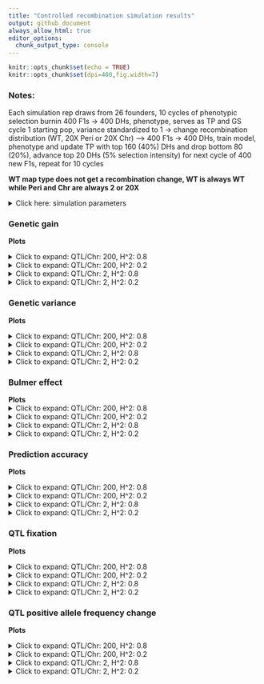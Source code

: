```yaml
---
title: "Controlled recombination simulation results"
output: github_document
always_allow_html: true
editor_options: 
  chunk_output_type: console
---
```


```r
knitr::opts_chunk$set(echo = TRUE)
knitr::opts_chunk$set(dpi=400,fig.width=7)
```

### Notes:   
Each simulation rep draws from 26 founders, 10 cycles of phenotypic selection burnin 400 F1s -> 400 DHs, phenotype, serves as TP and GS cycle 1 starting pop, variance standardized to 1 -> change recombination distribution (WT, 20X Peri or 20X Chr) --> 400 F1s -> 400 DHs, train model, phenotype and update TP with top 160 (40%) DHs and drop bottom 80 (20%), advance top 20 DHs (5% selection intensity) for next cycle of 400 new F1s, repeat for 10 cycles   

**WT map type does not get a recombination change, WT is always WT while Peri and Chr are always 2 or 20X**  

<details><summary>Click here: simulation parameters</summary> 

#### Variables:   

**Recombination:** WT, 2X or 20X     
**Genetic map change:** WT, Pericentromere or Chromosome   
**Repulsion:** 1:5  
**QTL type:** Random or deleterious variant 
**Heritability:** 0.2 or 0.8   
**QTL per Chr:** 2 or 200    
**Relationship matrix:** genomewide or causal variant  

#### Load packages and data
```r
library(tidyverse)
library(data.table)
library(kableExtra)
library(ggsci)

# anova and summary plot functions
source("/Users/ellietaagen/Desktop/github/cr_simulation/Functions/master_functions/summary_stats_anova.R")
source("/Users/ellietaagen/Desktop/github/cr_simulation/Results/table_view_function.R")

gg <- fread("/Users/ellietaagen/Desktop/github/cr_simulation/Results/BP_F_master_results_csv/f_gg.csv") %>% as.data.frame()
gv <- fread("/Users/ellietaagen/Desktop/github/cr_simulation/Results/BP_F_master_results_csv/f_gv.csv") %>% as.data.frame()
pa <- fread("/Users/ellietaagen/Desktop/github/cr_simulation/Results/BP_F_master_results_csv/f_pa.csv") %>% as.data.frame()
be <- fread("/Users/ellietaagen/Desktop/github/cr_simulation/Results/BP_F_master_results_csv/f_be.csv") %>% as.data.frame()
# be `value` is 2-fold higher than it should be (ASR does not know how to treat VarA/GenicVarA for DH)
be$value <- be$value/2
qtl <- fread("/Users/ellietaagen/Desktop/github/cr_simulation/Results/BP_F_master_results_csv/f_qtl.csv") %>% as.data.frame()
qtl_af <- fread("/Users/ellietaagen/Desktop/github/cr_simulation/Results/BP_F_master_results_csv/f_qtl_af.csv") %>% as.data.frame()

```


**Data frames**    
 
gg: population's genetic gain   
gv: additive genetic variance of population   
pa: prediction accuracy of genomic selection  
be: Bulmer effect (varA/genicVarA)  
qtl: positive and negative effect QTL fixation ratio    
qtl_af: change in QTL negative allele frequency, subset by small (Q1), medium, or large (Q3) effect size 

**Columns**  
  
**rep** is 1:number of reps simulation was run    
**cycle** designates founder / burnin (0), and GS cycle 1:10   
**value** is the raw response variable measurement, (or average after summary function, grouped by legend and cycle, of all rep)    
**Matrix** is the relationship matrix used in RRBLUP, genomewide or causal variant   
**Pop** is the full founder set (F) or biparental (bp)  
**Recombination** is the scale of map change, 2 or 20X   
**H2** is the broad sense heritability   
**QTL** is the number of QTL per chromosome  
**QTL_type** is R or DV, random or deleterious variant  
**Map_Type** is the WT, Pericentromere, or Chromosome-wide change to the genetic map, given a Recombination scale  
**Repulsion** is 1:5 representing different coupling and replusion ratios  

* 1: Additive effect signs are positive for all QTL (select against minor allele)  

* 2: Random 2/3 of additive effect signs are positive and 1/3 are negative for QTL   

* 3: Random 1/2 of additive effect signs are positive and 1/2 are negative for QTL   

* 4: 1/2 of additive effect signs are positive and 1/2 are negative for QTL, alternating positive or negative each QTL   

* 5: Random 1/3 of additive effect signs are positive and 2/3 are negative for QTL (most selection for minor allele)   

</details> 
 
  
 

### Genetic gain  

 

**Plots**   

<details>
  <summary>Click to expand: QTL/Chr: 200, H^2: 0.8 </summary> 
  
```r
# summary
my_ASR_summary(measurement_df = (gg %>% filter(QTL == 200 & H2 == 8)), measurement = "genetic gain", df_name = "gg")

info <- str_split_fixed(gg_summary$legend, "_", 3) %>% as.data.frame()
colnames(info) <- c("type", "map", "cond")
gg_summary <- cbind(gg_summary, info)
gg_summary$legend <- factor(gg_summary$legend, levels = c("R_WT_1", "R_WT_2", "R_WT_3", "R_WT_4", "R_WT_5",    "R_Peri_1", "R_Peri_2", "R_Peri_3", "R_Peri_4","R_Peri_5",   "R_Chr_1", "R_Chr_2", "R_Chr_3", "R_Chr_4", "R_Chr_5",   "DV_WT_1", "DV_WT_2", "DV_WT_3", "DV_WT_4", "DV_WT_5",   "DV_Peri_1", "DV_Peri_2", "DV_Peri_3", "DV_Peri_4", "DV_Peri_5",   "DV_Chr_1", "DV_Chr_2", "DV_Chr_3", "DV_Chr_4", "DV_Chr_5"))
#gg_summary$simulation[gg_summary$simulation == 1] <- "GW matrix"
#gg_summary$simulation[gg_summary$simulation == 2] <- "CV matrix"
#gg_summary$Matrix <- factor(gg_summary$simulation, levels = c("GW matrix", "CV matrix"))
gg_summary$Matrix <- factor(gg_summary$Matrix, levels = c("GW", "CV"))
gg_summary$Recombination <- factor(gg_summary$Recombination, levels = c("2X", "20X"))

for(i in 1:nrow(gg_summary)){
  if(gg_summary$cond[i] == 1){
    gg_summary$cycle[i] = gg_summary$cycle[i] - 0.3
  }else if(gg_summary$cond[i] == 2){
    gg_summary$cycle[i] = gg_summary$cycle[i] - 0.15
  }else if(gg_summary$cond[i] == 3){
    gg_summary$cycle[i] = gg_summary$cycle[i] + 0
  }else if(gg_summary$cond[i] == 4){
    gg_summary$cycle[i] = gg_summary$cycle[i] + 0.15
  }else if(gg_summary$cond[i] == 5){
    gg_summary$cycle[i] = gg_summary$cycle[i] + 0.3
  }
}

# plots
gg_summary %>% 
  filter(type == "R") %>% 
  ggplot(aes(x = cycle, y = value, color = cond, shape = map)) +
  geom_point() +
  geom_errorbar(aes(ymin=value-se, ymax=value+se, width=0.15)) +
  scale_color_jco(alpha = 0.6) + 
  scale_x_continuous(breaks=seq(1,10,1)) +
  ggtitle("Genetic gain, R QTL") +
  ylab("genetic gain") +
  xlab("GS cycle") + 
  theme_minimal() + labs(color='repulsion') + labs(color='repulsion') +
  facet_grid(Matrix  ~ Recombination)

gg_summary %>% 
  filter(type == "DV") %>% 
  ggplot(aes(x = cycle, y = value, color = cond, shape = map)) +
  geom_point() +
  geom_errorbar(aes(ymin=value-se, ymax=value+se, width=0.15)) +
  scale_color_jco(alpha = 0.6) + 
  scale_x_continuous(breaks=seq(1,10,1)) +
  ggtitle("Genetic gain, DV QTL") +
  ylab("genetic gain") +
  xlab("GS cycle") + 
  theme_minimal() + labs(color='repulsion') +
  facet_grid(Matrix  ~ Recombination)
```

  </details> 
  

<details>
  <summary>Click to expand: QTL/Chr: 200, H^2: 0.2 </summary> 
  
```r
# summary
my_ASR_summary(measurement_df = (gg %>% filter(QTL == 200 & H2 == 2)), measurement = "genetic gain", df_name = "gg")

info <- str_split_fixed(gg_summary$legend, "_", 3) %>% as.data.frame()
colnames(info) <- c("type", "map", "cond")
gg_summary <- cbind(gg_summary, info)
gg_summary$legend <- factor(gg_summary$legend, levels = c("R_WT_1", "R_WT_2", "R_WT_3", "R_WT_4", "R_WT_5",    "R_Peri_1", "R_Peri_2", "R_Peri_3", "R_Peri_4","R_Peri_5",   "R_Chr_1", "R_Chr_2", "R_Chr_3", "R_Chr_4", "R_Chr_5",   "DV_WT_1", "DV_WT_2", "DV_WT_3", "DV_WT_4", "DV_WT_5",   "DV_Peri_1", "DV_Peri_2", "DV_Peri_3", "DV_Peri_4", "DV_Peri_5",   "DV_Chr_1", "DV_Chr_2", "DV_Chr_3", "DV_Chr_4", "DV_Chr_5"))
#gg_summary$simulation[gg_summary$simulation == 1] <- "GW matrix"
#gg_summary$simulation[gg_summary$simulation == 2] <- "CV matrix"
#gg_summary$Matrix <- factor(gg_summary$simulation, levels = c("GW matrix", "CV matrix"))
gg_summary$Matrix <- factor(gg_summary$Matrix, levels = c("GW", "CV"))
gg_summary$Recombination <- factor(gg_summary$Recombination, levels = c("2X", "20X"))

for(i in 1:nrow(gg_summary)){
  if(gg_summary$cond[i] == 1){
    gg_summary$cycle[i] = gg_summary$cycle[i] - 0.3
  }else if(gg_summary$cond[i] == 2){
    gg_summary$cycle[i] = gg_summary$cycle[i] - 0.15
  }else if(gg_summary$cond[i] == 3){
    gg_summary$cycle[i] = gg_summary$cycle[i] + 0
  }else if(gg_summary$cond[i] == 4){
    gg_summary$cycle[i] = gg_summary$cycle[i] + 0.15
  }else if(gg_summary$cond[i] == 5){
    gg_summary$cycle[i] = gg_summary$cycle[i] + 0.3
  }
}

# plots
gg_summary %>% 
  filter(type == "R") %>% 
  ggplot(aes(x = cycle, y = value, color = cond, shape = map)) +
  geom_point() +
  geom_errorbar(aes(ymin=value-se, ymax=value+se, width=0.15)) +
  scale_color_jco(alpha = 0.6) + 
  scale_x_continuous(breaks=seq(1,10,1)) +
  ggtitle("Genetic gain, R QTL") +
  ylab("genetic gain") +
  xlab("GS cycle") + 
  theme_minimal() + labs(color='repulsion') +
  facet_grid(Matrix  ~ Recombination)

gg_summary %>% 
  filter(type == "DV") %>% 
  ggplot(aes(x = cycle, y = value, color = cond, shape = map)) +
  geom_point() +
  geom_errorbar(aes(ymin=value-se, ymax=value+se, width=0.15)) +
  scale_color_jco(alpha = 0.6) + 
  scale_x_continuous(breaks=seq(1,10,1)) +
  ggtitle("Genetic gain, DV QTL") +
  ylab("genetic gain") +
  xlab("GS cycle") + 
  theme_minimal() + labs(color='repulsion') +
  facet_grid(Matrix  ~ Recombination)
```

  </details> 
  
  
<details>
  <summary>Click to expand: QTL/Chr: 2, H^2: 0.8 </summary> 
  
```r
# summary
my_ASR_summary(measurement_df = (gg %>% filter(QTL == 2 & H2 == 8)), measurement = "genetic gain", df_name = "gg")

info <- str_split_fixed(gg_summary$legend, "_", 3) %>% as.data.frame()
colnames(info) <- c("type", "map", "cond")
gg_summary <- cbind(gg_summary, info)
gg_summary$legend <- factor(gg_summary$legend, levels = c("R_WT_1", "R_WT_2", "R_WT_3", "R_WT_4", "R_WT_5",    "R_Peri_1", "R_Peri_2", "R_Peri_3", "R_Peri_4","R_Peri_5",   "R_Chr_1", "R_Chr_2", "R_Chr_3", "R_Chr_4", "R_Chr_5",   "DV_WT_1", "DV_WT_2", "DV_WT_3", "DV_WT_4", "DV_WT_5",   "DV_Peri_1", "DV_Peri_2", "DV_Peri_3", "DV_Peri_4", "DV_Peri_5",   "DV_Chr_1", "DV_Chr_2", "DV_Chr_3", "DV_Chr_4", "DV_Chr_5"))
#gg_summary$simulation[gg_summary$simulation == 1] <- "GW matrix"
#gg_summary$simulation[gg_summary$simulation == 2] <- "CV matrix"
#gg_summary$Matrix <- factor(gg_summary$simulation, levels = c("GW matrix", "CV matrix"))
gg_summary$Matrix <- factor(gg_summary$Matrix, levels = c("GW", "CV"))
gg_summary$Recombination <- factor(gg_summary$Recombination, levels = c("2X", "20X"))

for(i in 1:nrow(gg_summary)){
  if(gg_summary$cond[i] == 1){
    gg_summary$cycle[i] = gg_summary$cycle[i] - 0.3
  }else if(gg_summary$cond[i] == 2){
    gg_summary$cycle[i] = gg_summary$cycle[i] - 0.15
  }else if(gg_summary$cond[i] == 3){
    gg_summary$cycle[i] = gg_summary$cycle[i] + 0
  }else if(gg_summary$cond[i] == 4){
    gg_summary$cycle[i] = gg_summary$cycle[i] + 0.15
  }else if(gg_summary$cond[i] == 5){
    gg_summary$cycle[i] = gg_summary$cycle[i] + 0.3
  }
}

# plots
gg_summary %>% 
  filter(type == "R") %>% 
  ggplot(aes(x = cycle, y = value, color = cond, shape = map)) +
  geom_point() +
  geom_errorbar(aes(ymin=value-se, ymax=value+se, width=0.15)) +
  scale_color_jco(alpha = 0.6) + 
  scale_x_continuous(breaks=seq(1,10,1)) +
  ggtitle("Genetic gain, R QTL") +
  ylab("genetic gain") +
  xlab("GS cycle") + 
  theme_minimal() + labs(color='repulsion') +
  facet_grid(Matrix  ~ Recombination)

gg_summary %>% 
  filter(type == "DV") %>% 
  ggplot(aes(x = cycle, y = value, color = cond, shape = map)) +
  geom_point() +
  geom_errorbar(aes(ymin=value-se, ymax=value+se, width=0.15)) +
  scale_color_jco(alpha = 0.6) + 
  scale_x_continuous(breaks=seq(1,10,1)) +
  ggtitle("Genetic gain, DV QTL") +
  ylab("genetic gain") +
  xlab("GS cycle") + 
  theme_minimal() + labs(color='repulsion') +
  facet_grid(Matrix  ~ Recombination)
```

  </details> 


<details>
  <summary>Click to expand: QTL/Chr: 2, H^2: 0.2 </summary> 
  
```r
# summary
my_ASR_summary(measurement_df = (gg %>% filter(QTL == 2 & H2 == 2)), measurement = "genetic gain", df_name = "gg")

info <- str_split_fixed(gg_summary$legend, "_", 3) %>% as.data.frame()
colnames(info) <- c("type", "map", "cond")
gg_summary <- cbind(gg_summary, info)
gg_summary$legend <- factor(gg_summary$legend, levels = c("R_WT_1", "R_WT_2", "R_WT_3", "R_WT_4", "R_WT_5",    "R_Peri_1", "R_Peri_2", "R_Peri_3", "R_Peri_4","R_Peri_5",   "R_Chr_1", "R_Chr_2", "R_Chr_3", "R_Chr_4", "R_Chr_5",   "DV_WT_1", "DV_WT_2", "DV_WT_3", "DV_WT_4", "DV_WT_5",   "DV_Peri_1", "DV_Peri_2", "DV_Peri_3", "DV_Peri_4", "DV_Peri_5",   "DV_Chr_1", "DV_Chr_2", "DV_Chr_3", "DV_Chr_4", "DV_Chr_5"))
#gg_summary$simulation[gg_summary$simulation == 1] <- "GW matrix"
#gg_summary$simulation[gg_summary$simulation == 2] <- "CV matrix"
#gg_summary$Matrix <- factor(gg_summary$simulation, levels = c("GW matrix", "CV matrix"))
gg_summary$Matrix <- factor(gg_summary$Matrix, levels = c("GW", "CV"))
gg_summary$Recombination <- factor(gg_summary$Recombination, levels = c("2X", "20X"))

for(i in 1:nrow(gg_summary)){
  if(gg_summary$cond[i] == 1){
    gg_summary$cycle[i] = gg_summary$cycle[i] - 0.3
  }else if(gg_summary$cond[i] == 2){
    gg_summary$cycle[i] = gg_summary$cycle[i] - 0.15
  }else if(gg_summary$cond[i] == 3){
    gg_summary$cycle[i] = gg_summary$cycle[i] + 0
  }else if(gg_summary$cond[i] == 4){
    gg_summary$cycle[i] = gg_summary$cycle[i] + 0.15
  }else if(gg_summary$cond[i] == 5){
    gg_summary$cycle[i] = gg_summary$cycle[i] + 0.3
  }
}

# plots
gg_summary %>% 
  filter(type == "R") %>% 
  ggplot(aes(x = cycle, y = value, color = cond, shape = map)) +
  geom_point() +
  geom_errorbar(aes(ymin=value-se, ymax=value+se, width=0.15)) +
  scale_color_jco(alpha = 0.6) + 
  scale_x_continuous(breaks=seq(1,10,1)) +
  ggtitle("Genetic gain, R QTL") +
  ylab("genetic gain") +
  xlab("GS cycle") + 
  theme_minimal() + labs(color='repulsion') +
  facet_grid(Matrix  ~ Recombination)

gg_summary %>% 
  filter(type == "DV") %>% 
  ggplot(aes(x = cycle, y = value, color = cond, shape = map)) +
  geom_point() +
  geom_errorbar(aes(ymin=value-se, ymax=value+se, width=0.15)) +
  scale_color_jco(alpha = 0.6) + 
  scale_x_continuous(breaks=seq(1,10,1)) +
  ggtitle("Genetic gain, DV QTL") +
  ylab("genetic gain") +
  xlab("GS cycle") + 
  theme_minimal() + labs(color='repulsion') +
  facet_grid(Matrix  ~ Recombination)
```

  </details> 
  

 

### Genetic variance

 

  **Plots**  
  
<details>
  <summary>Click to expand: QTL/Chr: 200, H^2: 0.8 </summary>
  
```r
# summary 
my_ASR_summary(measurement_df = (gv %>% filter(QTL == 200, H2 == 8)), measurement = "genetic variance", df_name = "gv")

info <- str_split_fixed(gv_summary$legend, "_", 3) %>% as.data.frame()
colnames(info) <- c("type", "map", "cond")
gv_summary <- cbind(gv_summary, info)
gv_summary$legend <- factor(gv_summary$legend, levels = c("R_WT_1", "R_WT_2", "R_WT_3", "R_WT_4", "R_WT_5",    "R_Peri_1", "R_Peri_2", "R_Peri_3", "R_Peri_4","R_Peri_5",   "R_Chr_1", "R_Chr_2", "R_Chr_3", "R_Chr_4", "R_Chr_5",   "DV_WT_1", "DV_WT_2", "DV_WT_3", "DV_WT_4", "DV_WT_5",   "DV_Peri_1", "DV_Peri_2", "DV_Peri_3", "DV_Peri_4", "DV_Peri_5",   "DV_Chr_1", "DV_Chr_2", "DV_Chr_3", "DV_Chr_4", "DV_Chr_5"))

# gv_summary$simulation[gv_summary$simulation == 1] <- "GW matrix"
# gv_summary$simulation[gv_summary$simulation == 2] <- "CV matrix"
# gv_summary$simulation <- factor(gv_summary$simulation, levels = c("GW matrix", "CV matrix"))
gv_summary$Matrix <- factor(gv_summary$Matrix, levels = c("GW", "CV"))
gv_summary$Recombination <- factor(gv_summary$Recombination, levels = c("2X", "20X"))

gv_summary <- gv_summary %>% filter(!cycle == "founder")
gv_summary$cycle[gv_summary$cycle == "burnin"] <- 0
gv_summary$cycle <- as.numeric(gv_summary$cycle)


gv_summary$cycle <- as.numeric(gv_summary$cycle)
for(i in 1:nrow(gv_summary)){
  if(gv_summary$cond[i] == 1){
    gv_summary$cycle[i] <- gv_summary$cycle[i] - 0.3
  }else if(gv_summary$cond[i] == 2){
    gv_summary$cycle[i] <- gv_summary$cycle[i] - 0.15
  }else if(gv_summary$cond[i] == 3){
    gv_summary$cycle[i] <- gv_summary$cycle[i] + 0
  }else if(gv_summary$cond[i] == 4){
    gv_summary$cycle[i] <- gv_summary$cycle[i] + 0.15
  }else if(gv_summary$cond[i] == 5){
    gv_summary$cycle[i] <- gv_summary$cycle[i] + 0.3
  }
}
gv_summary$cycle <- factor(gv_summary$cycle, 
                           levels = c(-0.30, -0.15,  0.00,  0.15,  0.30,  0.70,  0.85,  1.00,
                                      1.15,  1.30,  1.70,  1.85,  2.0,  2.15,  2.30,  2.70,
                                      2.85,  3.00, 3.15,  3.30,  3.70,  3.85,  4.00,  4.15,
                                      4.30,  4.70,  4.85,  5.00,  5.15,  5.30,  5.70,  5.85,
                                      6.00,  6.15,  6.30,  6.70, 6.85,  7.00,  7.15,  7.30,
                                      7.70,  7.85,  8.00,  8.15,  8.30,  8.70,  8.85,  9.00,
                                      9.15,  9.30,  9.70,  9.85, 10.00, 10.15, 10.30))


gv_summary %>% 
  filter(type == "R") %>% 
  ggplot(aes(x = cycle, y = value, color = cond, shape = map)) +
  geom_point() +
  geom_errorbar(aes(ymin=value-se, ymax=value+se, width=0.15)) +
  scale_color_jco(alpha = 0.6) + 
  scale_x_discrete(breaks=0:10)+
  ggtitle("Genetic variance, R QTL") +
  ylab("genetic variance") +
  xlab("Breeding cycle") + 
  theme_minimal() + labs(color='repulsion') +
  facet_grid(Matrix  ~ Recombination)

gv_summary %>% 
  filter(type == "DV") %>% 
  ggplot(aes(x = cycle, y = value, color = cond, shape = map)) +
  geom_point() +
  geom_errorbar(aes(ymin=value-se, ymax=value+se, width=0.15)) +
  scale_color_jco(alpha = 0.6) + 
  scale_x_discrete(breaks=0:10)+
  ggtitle("Genetic variance, DV QTL") +
  ylab("genetic variance") +
  xlab("Breeding cycle") + 
  theme_minimal() + labs(color='repulsion') +
  facet_grid(Matrix  ~ Recombination)

```
  
</details> 


<details>
  <summary>Click to expand: QTL/Chr: 200, H^2: 0.2 </summary>
  
```r
# summary 
my_ASR_summary(measurement_df = (gv %>% filter(QTL == 200, H2 == 2)), measurement = "genetic variance", df_name = "gv")

info <- str_split_fixed(gv_summary$legend, "_", 3) %>% as.data.frame()
colnames(info) <- c("type", "map", "cond")
gv_summary <- cbind(gv_summary, info)
gv_summary$legend <- factor(gv_summary$legend, levels = c("R_WT_1", "R_WT_2", "R_WT_3", "R_WT_4", "R_WT_5",    "R_Peri_1", "R_Peri_2", "R_Peri_3", "R_Peri_4","R_Peri_5",   "R_Chr_1", "R_Chr_2", "R_Chr_3", "R_Chr_4", "R_Chr_5",   "DV_WT_1", "DV_WT_2", "DV_WT_3", "DV_WT_4", "DV_WT_5",   "DV_Peri_1", "DV_Peri_2", "DV_Peri_3", "DV_Peri_4", "DV_Peri_5",   "DV_Chr_1", "DV_Chr_2", "DV_Chr_3", "DV_Chr_4", "DV_Chr_5"))

# gv_summary$simulation[gv_summary$simulation == 1] <- "GW matrix"
# gv_summary$simulation[gv_summary$simulation == 2] <- "CV matrix"
# gv_summary$simulation <- factor(gv_summary$simulation, levels = c("GW matrix", "CV matrix"))
gv_summary$Matrix <- factor(gv_summary$Matrix, levels = c("GW", "CV"))
gv_summary$Recombination <- factor(gv_summary$Recombination, levels = c("2X", "20X"))

gv_summary <- gv_summary %>% filter(!cycle == "founder")
gv_summary$cycle[gv_summary$cycle == "burnin"] <- 0
gv_summary$cycle <- as.numeric(gv_summary$cycle)


gv_summary$cycle <- as.numeric(gv_summary$cycle)
for(i in 1:nrow(gv_summary)){
  if(gv_summary$cond[i] == 1){
    gv_summary$cycle[i] <- gv_summary$cycle[i] - 0.3
  }else if(gv_summary$cond[i] == 2){
    gv_summary$cycle[i] <- gv_summary$cycle[i] - 0.15
  }else if(gv_summary$cond[i] == 3){
    gv_summary$cycle[i] <- gv_summary$cycle[i] + 0
  }else if(gv_summary$cond[i] == 4){
    gv_summary$cycle[i] <- gv_summary$cycle[i] + 0.15
  }else if(gv_summary$cond[i] == 5){
    gv_summary$cycle[i] <- gv_summary$cycle[i] + 0.3
  }
}
gv_summary$cycle <- factor(gv_summary$cycle, 
                           levels = c(-0.30, -0.15,  0.00,  0.15,  0.30,  0.70,  0.85,  1.00,
                                      1.15,  1.30,  1.70,  1.85,  2.0,  2.15,  2.30,  2.70,
                                      2.85,  3.00, 3.15,  3.30,  3.70,  3.85,  4.00,  4.15,
                                      4.30,  4.70,  4.85,  5.00,  5.15,  5.30,  5.70,  5.85,
                                      6.00,  6.15,  6.30,  6.70, 6.85,  7.00,  7.15,  7.30,
                                      7.70,  7.85,  8.00,  8.15,  8.30,  8.70,  8.85,  9.00,
                                      9.15,  9.30,  9.70,  9.85, 10.00, 10.15, 10.30))


gv_summary %>% 
  filter(type == "R") %>% 
  ggplot(aes(x = cycle, y = value, color = cond, shape = map)) +
  geom_point() +
  geom_errorbar(aes(ymin=value-se, ymax=value+se, width=0.15)) +
  scale_color_jco(alpha = 0.6) + 
  scale_x_discrete(breaks=0:10)+
  ggtitle("Genetic variance, R QTL") +
  ylab("genetic variance") +
  xlab("Breeding cycle") + 
  theme_minimal() + labs(color='repulsion') +
  facet_grid(Matrix  ~ Recombination)

gv_summary %>% 
  filter(type == "DV") %>% 
  ggplot(aes(x = cycle, y = value, color = cond, shape = map)) +
  geom_point() +
  geom_errorbar(aes(ymin=value-se, ymax=value+se, width=0.15)) +
  scale_color_jco(alpha = 0.6) + 
  scale_x_discrete(breaks=0:10)+
  ggtitle("Genetic variance, DV QTL") +
  ylab("genetic variance") +
  xlab("Breeding cycle") + 
  theme_minimal() + labs(color='repulsion') +
  facet_grid(Matrix  ~ Recombination)

```
  
</details> 


<details>
  <summary>Click to expand: QTL/Chr: 2, H^2: 0.8 </summary>
  
```r
# summary 
my_ASR_summary(measurement_df = (gv %>% filter(QTL == 2, H2 == 8)), measurement = "genetic variance", df_name = "gv")

info <- str_split_fixed(gv_summary$legend, "_", 3) %>% as.data.frame()
colnames(info) <- c("type", "map", "cond")
gv_summary <- cbind(gv_summary, info)
gv_summary$legend <- factor(gv_summary$legend, levels = c("R_WT_1", "R_WT_2", "R_WT_3", "R_WT_4", "R_WT_5",    "R_Peri_1", "R_Peri_2", "R_Peri_3", "R_Peri_4","R_Peri_5",   "R_Chr_1", "R_Chr_2", "R_Chr_3", "R_Chr_4", "R_Chr_5",   "DV_WT_1", "DV_WT_2", "DV_WT_3", "DV_WT_4", "DV_WT_5",   "DV_Peri_1", "DV_Peri_2", "DV_Peri_3", "DV_Peri_4", "DV_Peri_5",   "DV_Chr_1", "DV_Chr_2", "DV_Chr_3", "DV_Chr_4", "DV_Chr_5"))

# gv_summary$simulation[gv_summary$simulation == 1] <- "GW matrix"
# gv_summary$simulation[gv_summary$simulation == 2] <- "CV matrix"
# gv_summary$simulation <- factor(gv_summary$simulation, levels = c("GW matrix", "CV matrix"))
gv_summary$Matrix <- factor(gv_summary$Matrix, levels = c("GW", "CV"))
gv_summary$Recombination <- factor(gv_summary$Recombination, levels = c("2X", "20X"))

gv_summary <- gv_summary %>% filter(!cycle == "founder")
gv_summary$cycle[gv_summary$cycle == "burnin"] <- 0
gv_summary$cycle <- as.numeric(gv_summary$cycle)


gv_summary$cycle <- as.numeric(gv_summary$cycle)
for(i in 1:nrow(gv_summary)){
  if(gv_summary$cond[i] == 1){
    gv_summary$cycle[i] <- gv_summary$cycle[i] - 0.3
  }else if(gv_summary$cond[i] == 2){
    gv_summary$cycle[i] <- gv_summary$cycle[i] - 0.15
  }else if(gv_summary$cond[i] == 3){
    gv_summary$cycle[i] <- gv_summary$cycle[i] + 0
  }else if(gv_summary$cond[i] == 4){
    gv_summary$cycle[i] <- gv_summary$cycle[i] + 0.15
  }else if(gv_summary$cond[i] == 5){
    gv_summary$cycle[i] <- gv_summary$cycle[i] + 0.3
  }
}
gv_summary$cycle <- factor(gv_summary$cycle, 
                           levels = c(-0.30, -0.15,  0.00,  0.15,  0.30,  0.70,  0.85,  1.00,
                                      1.15,  1.30,  1.70,  1.85,  2.0,  2.15,  2.30,  2.70,
                                      2.85,  3.00, 3.15,  3.30,  3.70,  3.85,  4.00,  4.15,
                                      4.30,  4.70,  4.85,  5.00,  5.15,  5.30,  5.70,  5.85,
                                      6.00,  6.15,  6.30,  6.70, 6.85,  7.00,  7.15,  7.30,
                                      7.70,  7.85,  8.00,  8.15,  8.30,  8.70,  8.85,  9.00,
                                      9.15,  9.30,  9.70,  9.85, 10.00, 10.15, 10.30))


gv_summary %>% 
  filter(type == "R") %>% 
  ggplot(aes(x = cycle, y = value, color = cond, shape = map)) +
  geom_point() +
  geom_errorbar(aes(ymin=value-se, ymax=value+se, width=0.15)) +
  scale_color_jco(alpha = 0.6) + 
  scale_x_discrete(breaks=0:10)+
  ggtitle("Genetic variance, R QTL") +
  ylab("genetic variance") +
  xlab("Breeding cycle") + 
  theme_minimal() + labs(color='repulsion') +
  facet_grid(Matrix  ~ Recombination)

gv_summary %>% 
  filter(type == "DV") %>% 
  ggplot(aes(x = cycle, y = value, color = cond, shape = map)) +
  geom_point() +
  geom_errorbar(aes(ymin=value-se, ymax=value+se, width=0.15)) +
  scale_color_jco(alpha = 0.6) + 
  scale_x_discrete(breaks=0:10)+
  ggtitle("Genetic variance, DV QTL") +
  ylab("genetic variance") +
  xlab("Breeding cycle") + 
  theme_minimal() + labs(color='repulsion') +
  facet_grid(Matrix  ~ Recombination)

```
  
</details>


<details>
  <summary>Click to expand: QTL/Chr: 2, H^2: 0.2 </summary>
  
```r
# summary 
my_ASR_summary(measurement_df = (gv %>% filter(QTL == 2, H2 == 2)), measurement = "genetic variance", df_name = "gv")

info <- str_split_fixed(gv_summary$legend, "_", 3) %>% as.data.frame()
colnames(info) <- c("type", "map", "cond")
gv_summary <- cbind(gv_summary, info)
gv_summary$legend <- factor(gv_summary$legend, levels = c("R_WT_1", "R_WT_2", "R_WT_3", "R_WT_4", "R_WT_5",    "R_Peri_1", "R_Peri_2", "R_Peri_3", "R_Peri_4","R_Peri_5",   "R_Chr_1", "R_Chr_2", "R_Chr_3", "R_Chr_4", "R_Chr_5",   "DV_WT_1", "DV_WT_2", "DV_WT_3", "DV_WT_4", "DV_WT_5",   "DV_Peri_1", "DV_Peri_2", "DV_Peri_3", "DV_Peri_4", "DV_Peri_5",   "DV_Chr_1", "DV_Chr_2", "DV_Chr_3", "DV_Chr_4", "DV_Chr_5"))

# gv_summary$simulation[gv_summary$simulation == 1] <- "GW matrix"
# gv_summary$simulation[gv_summary$simulation == 2] <- "CV matrix"
# gv_summary$simulation <- factor(gv_summary$simulation, levels = c("GW matrix", "CV matrix"))
gv_summary$Matrix <- factor(gv_summary$Matrix, levels = c("GW", "CV"))
gv_summary$Recombination <- factor(gv_summary$Recombination, levels = c("2X", "20X"))

gv_summary <- gv_summary %>% filter(!cycle == "founder")
gv_summary$cycle[gv_summary$cycle == "burnin"] <- 0
gv_summary$cycle <- as.numeric(gv_summary$cycle)


gv_summary$cycle <- as.numeric(gv_summary$cycle)
for(i in 1:nrow(gv_summary)){
  if(gv_summary$cond[i] == 1){
    gv_summary$cycle[i] <- gv_summary$cycle[i] - 0.3
  }else if(gv_summary$cond[i] == 2){
    gv_summary$cycle[i] <- gv_summary$cycle[i] - 0.15
  }else if(gv_summary$cond[i] == 3){
    gv_summary$cycle[i] <- gv_summary$cycle[i] + 0
  }else if(gv_summary$cond[i] == 4){
    gv_summary$cycle[i] <- gv_summary$cycle[i] + 0.15
  }else if(gv_summary$cond[i] == 5){
    gv_summary$cycle[i] <- gv_summary$cycle[i] + 0.3
  }
}
gv_summary$cycle <- factor(gv_summary$cycle, 
                           levels = c(-0.30, -0.15,  0.00,  0.15,  0.30,  0.70,  0.85,  1.00,
                                      1.15,  1.30,  1.70,  1.85,  2.0,  2.15,  2.30,  2.70,
                                      2.85,  3.00, 3.15,  3.30,  3.70,  3.85,  4.00,  4.15,
                                      4.30,  4.70,  4.85,  5.00,  5.15,  5.30,  5.70,  5.85,
                                      6.00,  6.15,  6.30,  6.70, 6.85,  7.00,  7.15,  7.30,
                                      7.70,  7.85,  8.00,  8.15,  8.30,  8.70,  8.85,  9.00,
                                      9.15,  9.30,  9.70,  9.85, 10.00, 10.15, 10.30))


gv_summary %>% 
  filter(type == "R") %>% 
  ggplot(aes(x = cycle, y = value, color = cond, shape = map)) +
  geom_point() +
  geom_errorbar(aes(ymin=value-se, ymax=value+se, width=0.15)) +
  scale_color_jco(alpha = 0.6) + 
  scale_x_discrete(breaks=0:10)+
  ggtitle("Genetic variance, R QTL") +
  ylab("genetic variance") +
  xlab("Breeding cycle") + 
  theme_minimal() + labs(color='repulsion') +
  facet_grid(Matrix  ~ Recombination)

gv_summary %>% 
  filter(type == "DV") %>% 
  ggplot(aes(x = cycle, y = value, color = cond, shape = map)) +
  geom_point() +
  geom_errorbar(aes(ymin=value-se, ymax=value+se, width=0.15)) +
  scale_color_jco(alpha = 0.6) + 
  scale_x_discrete(breaks=0:10)+
  ggtitle("Genetic variance, DV QTL") +
  ylab("genetic variance") +
  xlab("Breeding cycle") + 
  theme_minimal() + labs(color='repulsion') +
  facet_grid(Matrix  ~ Recombination)

```
  
  </details>


 

### Bulmer effect  

  

  **Plots**
<details>
  <summary>Click to expand: QTL/Chr: 200, H^2: 0.8 </summary>
  
```r
# summary
my_ASR_summary(measurement_df = (be %>% filter(QTL == 200, H2 == 8)), measurement = "Bulmer effect", df_name = "be")

info <- str_split_fixed(be_summary$legend, "_", 3) %>% as.data.frame()
colnames(info) <- c("type", "map", "cond")
be_summary <- cbind(be_summary, info)
be_summary$legend <- factor(be_summary$legend, levels = c("R_WT_1", "R_WT_2", "R_WT_3", "R_WT_4", "R_WT_5",    "R_Peri_1", "R_Peri_2", "R_Peri_3", "R_Peri_4","R_Peri_5",   "R_Chr_1", "R_Chr_2", "R_Chr_3", "R_Chr_4", "R_Chr_5",   "DV_WT_1", "DV_WT_2", "DV_WT_3", "DV_WT_4", "DV_WT_5",   "DV_Peri_1", "DV_Peri_2", "DV_Peri_3", "DV_Peri_4", "DV_Peri_5",   "DV_Chr_1", "DV_Chr_2", "DV_Chr_3", "DV_Chr_4", "DV_Chr_5"))

# be_summary$simulation[be_summary$simulation == 1] <- "GW matrix"
# be_summary$simulation[be_summary$simulation == 2] <- "CV matrix"
# be_summary$simulation <- factor(be_summary$simulation, levels = c("GW matrix", "CV matrix"))
be_summary$Matrix <- factor(be_summary$Matrix, levels = c("GW", "CV"))
be_summary$Recombination <- factor(be_summary$Recombination, levels = c("2X", "20X"))

be_summary <- be_summary %>% filter(!cycle == "founder")
be_summary$cycle[be_summary$cycle == "burnin"] <- 0
be_summary$cycle <- as.numeric(be_summary$cycle)

be_summary$cycle <- as.numeric(be_summary$cycle)
for(i in 1:nrow(be_summary)){
  if(be_summary$cond[i] == 1){
    be_summary$cycle[i] <- be_summary$cycle[i] - 0.3
  }else if(be_summary$cond[i] == 2){
    be_summary$cycle[i] <- be_summary$cycle[i] - 0.15
  }else if(be_summary$cond[i] == 3){
    be_summary$cycle[i] <- be_summary$cycle[i] + 0
  }else if(be_summary$cond[i] == 4){
    be_summary$cycle[i] <- be_summary$cycle[i] + 0.15
  }else if(be_summary$cond[i] == 5){
    be_summary$cycle[i] <- be_summary$cycle[i] + 0.3
  }
}
be_summary$cycle <- factor(be_summary$cycle, 
                           levels = c(-0.30, -0.15,  0.00,  0.15,  0.30,  0.70,  0.85,  1.00,
                                      1.15,  1.30,  1.70,  1.85,  2.0,  2.15,  2.30,  2.70,
                                      2.85,  3.00, 3.15,  3.30,  3.70,  3.85,  4.00,  4.15,
                                      4.30,  4.70,  4.85,  5.00,  5.15,  5.30,  5.70,  5.85,
                                      6.00,  6.15,  6.30,  6.70, 6.85,  7.00,  7.15,  7.30,
                                      7.70,  7.85,  8.00,  8.15,  8.30,  8.70,  8.85,  9.00,
                                      9.15,  9.30,  9.70,  9.85, 10.00, 10.15, 10.30))

be_summary %>% 
  filter(type == "R") %>% 
  ggplot(aes(x = cycle, y = value, color = cond, shape = map)) +
  geom_point() +
  geom_errorbar(aes(ymin=value-se, ymax=value+se, width=0.15)) +
  scale_x_discrete(breaks=0:10)+
  scale_color_jco(alpha = 0.6) + 
  ggtitle("Bulmer effect, R QTL") +
  ylab("Bulmer effect") +
  xlab("Breeding cycle") + 
  theme_minimal() + labs(color='repulsion') +
  facet_grid(Matrix  ~ Recombination)

be_summary %>% 
  filter(type == "DV") %>% 
  ggplot(aes(x = cycle, y = value, color = cond, shape = map)) +
  geom_point() +
  geom_errorbar(aes(ymin=value-se, ymax=value+se, width=0.15)) +
  scale_x_discrete(breaks=0:10)+
  scale_color_jco(alpha = 0.6) + 
  ggtitle("Bulmer effect, DV QTL") +
  ylab("Bulmer effect") +
  xlab("Breeding cycle") + 
  theme_minimal() + labs(color='repulsion') +
  facet_grid(Matrix  ~ Recombination)
```
 
  </details> 
  
  
<details>
  <summary>Click to expand: QTL/Chr: 200, H^2: 0.2 </summary>
  
```r
# summary
my_ASR_summary(measurement_df = (be %>% filter(QTL == 200, H2 == 2)), measurement = "Bulmer effect", df_name = "be")

info <- str_split_fixed(be_summary$legend, "_", 3) %>% as.data.frame()
colnames(info) <- c("type", "map", "cond")
be_summary <- cbind(be_summary, info)
be_summary$legend <- factor(be_summary$legend, levels = c("R_WT_1", "R_WT_2", "R_WT_3", "R_WT_4", "R_WT_5",    "R_Peri_1", "R_Peri_2", "R_Peri_3", "R_Peri_4","R_Peri_5",   "R_Chr_1", "R_Chr_2", "R_Chr_3", "R_Chr_4", "R_Chr_5",   "DV_WT_1", "DV_WT_2", "DV_WT_3", "DV_WT_4", "DV_WT_5",   "DV_Peri_1", "DV_Peri_2", "DV_Peri_3", "DV_Peri_4", "DV_Peri_5",   "DV_Chr_1", "DV_Chr_2", "DV_Chr_3", "DV_Chr_4", "DV_Chr_5"))

# be_summary$simulation[be_summary$simulation == 1] <- "GW matrix"
# be_summary$simulation[be_summary$simulation == 2] <- "CV matrix"
# be_summary$simulation <- factor(be_summary$simulation, levels = c("GW matrix", "CV matrix"))
be_summary$Matrix <- factor(be_summary$Matrix, levels = c("GW", "CV"))
be_summary$Recombination <- factor(be_summary$Recombination, levels = c("2X", "20X"))

be_summary <- be_summary %>% filter(!cycle == "founder")
be_summary$cycle[be_summary$cycle == "burnin"] <- 0
be_summary$cycle <- as.numeric(be_summary$cycle)

be_summary$cycle <- as.numeric(be_summary$cycle)
for(i in 1:nrow(be_summary)){
  if(be_summary$cond[i] == 1){
    be_summary$cycle[i] <- be_summary$cycle[i] - 0.3
  }else if(be_summary$cond[i] == 2){
    be_summary$cycle[i] <- be_summary$cycle[i] - 0.15
  }else if(be_summary$cond[i] == 3){
    be_summary$cycle[i] <- be_summary$cycle[i] + 0
  }else if(be_summary$cond[i] == 4){
    be_summary$cycle[i] <- be_summary$cycle[i] + 0.15
  }else if(be_summary$cond[i] == 5){
    be_summary$cycle[i] <- be_summary$cycle[i] + 0.3
  }
}
be_summary$cycle <- factor(be_summary$cycle, 
                           levels = c(-0.30, -0.15,  0.00,  0.15,  0.30,  0.70,  0.85,  1.00,
                                      1.15,  1.30,  1.70,  1.85,  2.0,  2.15,  2.30,  2.70,
                                      2.85,  3.00, 3.15,  3.30,  3.70,  3.85,  4.00,  4.15,
                                      4.30,  4.70,  4.85,  5.00,  5.15,  5.30,  5.70,  5.85,
                                      6.00,  6.15,  6.30,  6.70, 6.85,  7.00,  7.15,  7.30,
                                      7.70,  7.85,  8.00,  8.15,  8.30,  8.70,  8.85,  9.00,
                                      9.15,  9.30,  9.70,  9.85, 10.00, 10.15, 10.30))

be_summary %>% 
  filter(type == "R") %>% 
  ggplot(aes(x = cycle, y = value, color = cond, shape = map)) +
  geom_point() +
  geom_errorbar(aes(ymin=value-se, ymax=value+se, width=0.15)) +
  scale_x_discrete(breaks=0:10)+
  scale_color_jco(alpha = 0.6) + 
  ggtitle("Bulmer effect, R QTL") +
  ylab("Bulmer effect") +
  xlab("Breeding cycle") + 
  theme_minimal() + labs(color='repulsion') +
  facet_grid(Matrix  ~ Recombination)

be_summary %>% 
  filter(type == "DV") %>% 
  ggplot(aes(x = cycle, y = value, color = cond, shape = map)) +
  geom_point() +
  geom_errorbar(aes(ymin=value-se, ymax=value+se, width=0.15)) +
  scale_x_discrete(breaks=0:10)+
  scale_color_jco(alpha = 0.6) + 
  ggtitle("Bulmer effect, DV QTL") +
  ylab("Bulmer effect") +
  xlab("Breeding cycle") + 
  theme_minimal() + labs(color='repulsion') +
  facet_grid(Matrix  ~ Recombination)
```
 
  </details> 


<details>
  <summary>Click to expand: QTL/Chr: 2, H^2: 0.8 </summary>
  
```r
# summary
my_ASR_summary(measurement_df = (be %>% filter(QTL == 2, H2 == 8)), measurement = "Bulmer effect", df_name = "be")

info <- str_split_fixed(be_summary$legend, "_", 3) %>% as.data.frame()
colnames(info) <- c("type", "map", "cond")
be_summary <- cbind(be_summary, info)
be_summary$legend <- factor(be_summary$legend, levels = c("R_WT_1", "R_WT_2", "R_WT_3", "R_WT_4", "R_WT_5",    "R_Peri_1", "R_Peri_2", "R_Peri_3", "R_Peri_4","R_Peri_5",   "R_Chr_1", "R_Chr_2", "R_Chr_3", "R_Chr_4", "R_Chr_5",   "DV_WT_1", "DV_WT_2", "DV_WT_3", "DV_WT_4", "DV_WT_5",   "DV_Peri_1", "DV_Peri_2", "DV_Peri_3", "DV_Peri_4", "DV_Peri_5",   "DV_Chr_1", "DV_Chr_2", "DV_Chr_3", "DV_Chr_4", "DV_Chr_5"))

# be_summary$simulation[be_summary$simulation == 1] <- "GW matrix"
# be_summary$simulation[be_summary$simulation == 2] <- "CV matrix"
# be_summary$simulation <- factor(be_summary$simulation, levels = c("GW matrix", "CV matrix"))
be_summary$Matrix <- factor(be_summary$Matrix, levels = c("GW", "CV"))
be_summary$Recombination <- factor(be_summary$Recombination, levels = c("2X", "20X"))

be_summary <- be_summary %>% filter(!cycle == "founder")
be_summary$cycle[be_summary$cycle == "burnin"] <- 0
be_summary$cycle <- as.numeric(be_summary$cycle)

be_summary$cycle <- as.numeric(be_summary$cycle)
for(i in 1:nrow(be_summary)){
  if(be_summary$cond[i] == 1){
    be_summary$cycle[i] <- be_summary$cycle[i] - 0.3
  }else if(be_summary$cond[i] == 2){
    be_summary$cycle[i] <- be_summary$cycle[i] - 0.15
  }else if(be_summary$cond[i] == 3){
    be_summary$cycle[i] <- be_summary$cycle[i] + 0
  }else if(be_summary$cond[i] == 4){
    be_summary$cycle[i] <- be_summary$cycle[i] + 0.15
  }else if(be_summary$cond[i] == 5){
    be_summary$cycle[i] <- be_summary$cycle[i] + 0.3
  }
}
be_summary$cycle <- factor(be_summary$cycle, 
                           levels = c(-0.30, -0.15,  0.00,  0.15,  0.30,  0.70,  0.85,  1.00,
                                      1.15,  1.30,  1.70,  1.85,  2.0,  2.15,  2.30,  2.70,
                                      2.85,  3.00, 3.15,  3.30,  3.70,  3.85,  4.00,  4.15,
                                      4.30,  4.70,  4.85,  5.00,  5.15,  5.30,  5.70,  5.85,
                                      6.00,  6.15,  6.30,  6.70, 6.85,  7.00,  7.15,  7.30,
                                      7.70,  7.85,  8.00,  8.15,  8.30,  8.70,  8.85,  9.00,
                                      9.15,  9.30,  9.70,  9.85, 10.00, 10.15, 10.30))

be_summary %>% 
  filter(type == "R") %>% 
  ggplot(aes(x = cycle, y = value, color = cond, shape = map)) +
  geom_point() +
  geom_errorbar(aes(ymin=value-se, ymax=value+se, width=0.15)) +
  scale_x_discrete(breaks=0:10)+
  scale_color_jco(alpha = 0.6) + 
  ggtitle("Bulmer effect, R QTL") +
  ylab("Bulmer effect") +
  xlab("Breeding cycle") + 
  theme_minimal() + labs(color='repulsion') +
  facet_grid(Matrix  ~ Recombination)

be_summary %>% 
  filter(type == "DV") %>% 
  ggplot(aes(x = cycle, y = value, color = cond, shape = map)) +
  geom_point() +
  geom_errorbar(aes(ymin=value-se, ymax=value+se, width=0.15)) +
  scale_x_discrete(breaks=0:10)+
  scale_color_jco(alpha = 0.6) + 
  ggtitle("Bulmer effect, DV QTL") +
  ylab("Bulmer effect") +
  xlab("Breeding cycle") + 
  theme_minimal() + labs(color='repulsion') +
  facet_grid(Matrix  ~ Recombination)
```
 
  </details> 
  
  
<details>
  <summary>Click to expand: QTL/Chr: 2, H^2: 0.2 </summary>
  
```r
# summary
my_ASR_summary(measurement_df = (be %>% filter(QTL == 2, H2 == 2)), measurement = "Bulmer effect", df_name = "be")

info <- str_split_fixed(be_summary$legend, "_", 3) %>% as.data.frame()
colnames(info) <- c("type", "map", "cond")
be_summary <- cbind(be_summary, info)
be_summary$legend <- factor(be_summary$legend, levels = c("R_WT_1", "R_WT_2", "R_WT_3", "R_WT_4", "R_WT_5",    "R_Peri_1", "R_Peri_2", "R_Peri_3", "R_Peri_4","R_Peri_5",   "R_Chr_1", "R_Chr_2", "R_Chr_3", "R_Chr_4", "R_Chr_5",   "DV_WT_1", "DV_WT_2", "DV_WT_3", "DV_WT_4", "DV_WT_5",   "DV_Peri_1", "DV_Peri_2", "DV_Peri_3", "DV_Peri_4", "DV_Peri_5",   "DV_Chr_1", "DV_Chr_2", "DV_Chr_3", "DV_Chr_4", "DV_Chr_5"))

# be_summary$simulation[be_summary$simulation == 1] <- "GW matrix"
# be_summary$simulation[be_summary$simulation == 2] <- "CV matrix"
# be_summary$simulation <- factor(be_summary$simulation, levels = c("GW matrix", "CV matrix"))
be_summary$Matrix <- factor(be_summary$Matrix, levels = c("GW", "CV"))
be_summary$Recombination <- factor(be_summary$Recombination, levels = c("2X", "20X"))

be_summary <- be_summary %>% filter(!cycle == "founder")
be_summary$cycle[be_summary$cycle == "burnin"] <- 0
be_summary$cycle <- as.numeric(be_summary$cycle)

be_summary$cycle <- as.numeric(be_summary$cycle)
for(i in 1:nrow(be_summary)){
  if(be_summary$cond[i] == 1){
    be_summary$cycle[i] <- be_summary$cycle[i] - 0.3
  }else if(be_summary$cond[i] == 2){
    be_summary$cycle[i] <- be_summary$cycle[i] - 0.15
  }else if(be_summary$cond[i] == 3){
    be_summary$cycle[i] <- be_summary$cycle[i] + 0
  }else if(be_summary$cond[i] == 4){
    be_summary$cycle[i] <- be_summary$cycle[i] + 0.15
  }else if(be_summary$cond[i] == 5){
    be_summary$cycle[i] <- be_summary$cycle[i] + 0.3
  }
}
be_summary$cycle <- factor(be_summary$cycle, 
                           levels = c(-0.30, -0.15,  0.00,  0.15,  0.30,  0.70,  0.85,  1.00,
                                      1.15,  1.30,  1.70,  1.85,  2.0,  2.15,  2.30,  2.70,
                                      2.85,  3.00, 3.15,  3.30,  3.70,  3.85,  4.00,  4.15,
                                      4.30,  4.70,  4.85,  5.00,  5.15,  5.30,  5.70,  5.85,
                                      6.00,  6.15,  6.30,  6.70, 6.85,  7.00,  7.15,  7.30,
                                      7.70,  7.85,  8.00,  8.15,  8.30,  8.70,  8.85,  9.00,
                                      9.15,  9.30,  9.70,  9.85, 10.00, 10.15, 10.30))

be_summary %>% 
  filter(type == "R") %>% 
  ggplot(aes(x = cycle, y = value, color = cond, shape = map)) +
  geom_point() +
  geom_errorbar(aes(ymin=value-se, ymax=value+se, width=0.15)) +
  scale_x_discrete(breaks=0:10)+
  scale_color_jco(alpha = 0.6) + 
  ggtitle("Bulmer effect, R QTL") +
  ylab("Bulmer effect") +
  xlab("Breeding cycle") + 
  theme_minimal() + labs(color='repulsion') +
  facet_grid(Matrix  ~ Recombination)

be_summary %>% 
  filter(type == "DV") %>% 
  ggplot(aes(x = cycle, y = value, color = cond, shape = map)) +
  geom_point() +
  geom_errorbar(aes(ymin=value-se, ymax=value+se, width=0.15)) +
  scale_x_discrete(breaks=0:10)+
  scale_color_jco(alpha = 0.6) + 
  ggtitle("Bulmer effect, DV QTL") +
  ylab("Bulmer effect") +
  xlab("Breeding cycle") + 
  theme_minimal() + labs(color='repulsion') +
  facet_grid(Matrix  ~ Recombination)
```
 
  </details> 


   
  
### Prediction accuracy

  
  **Plots** 
  
<details>
  <summary>Click to expand: QTL/Chr: 200, H^2: 0.8 </summary>

```r
# summary
my_ASR_summary(measurement_df = (pa %>% filter(QTL == 200, H2 == 8)), measurement = "prediction accuracy", df_name = "pa")

info <- str_split_fixed(pa_summary$legend, "_", 3) %>% as.data.frame()
colnames(info) <- c("type", "map", "cond")
pa_summary <- cbind(pa_summary, info)
pa_summary$legend <- factor(pa_summary$legend, levels = c("R_WT_1", "R_WT_2", "R_WT_3", "R_WT_4", "R_WT_5",    "R_Peri_1", "R_Peri_2", "R_Peri_3", "R_Peri_4","R_Peri_5",   "R_Chr_1", "R_Chr_2", "R_Chr_3", "R_Chr_4", "R_Chr_5",   "DV_WT_1", "DV_WT_2", "DV_WT_3", "DV_WT_4", "DV_WT_5",   "DV_Peri_1", "DV_Peri_2", "DV_Peri_3", "DV_Peri_4", "DV_Peri_5",   "DV_Chr_1", "DV_Chr_2", "DV_Chr_3", "DV_Chr_4", "DV_Chr_5"))
# pa_summary$simulation[pa_summary$simulation == 1] <- "GW matrix"
# pa_summary$simulation[pa_summary$simulation == 2] <- "CV matrix"
# pa_summary$simulation <- factor(pa_summary$simulation, levels = c("GW matrix", "CV matrix"))
pa_summary$Matrix <- factor(pa_summary$Matrix, levels = c("GW", "CV"))
pa_summary$Recombination <- factor(pa_summary$Recombination, levels = c("2X", "20X"))

for(i in 1:nrow(pa_summary)){
  if(pa_summary$cond[i] == 1){
    pa_summary$cycle[i] = pa_summary$cycle[i] - 0.3
  }else if(pa_summary$cond[i] == 2){
    pa_summary$cycle[i] = pa_summary$cycle[i] - 0.15
  }else if(pa_summary$cond[i] == 3){
    pa_summary$cycle[i] = pa_summary$cycle[i] + 0
  }else if(pa_summary$cond[i] == 4){
    pa_summary$cycle[i] = pa_summary$cycle[i] + 0.15
  }else if(pa_summary$cond[i] == 5){
    pa_summary$cycle[i] = pa_summary$cycle[i] + 0.3
  }
}

pa_summary %>% 
  filter(type == "R") %>% 
  ggplot(aes(x = cycle, y = value, color = cond, shape = map)) +
  geom_point() +
  geom_errorbar(aes(ymin=value-se, ymax=value+se, width=0.15)) +
  scale_color_jco(alpha = 0.6) + 
  ggtitle("Prediction accuracy, R QTL") +
  scale_x_continuous(breaks=seq(1,10,1)) +
  ylab("Prediction accuracy") +
  xlab("GS cycle") + 
  theme_minimal() + labs(color='repulsion') +
  facet_grid(Matrix  ~ Recombination)

pa_summary %>% 
  filter(type == "DV") %>% 
  ggplot(aes(x = cycle, y = value, color = cond, shape = map)) +
  geom_point() +
  geom_errorbar(aes(ymin=value-se, ymax=value+se, width=0.15)) +
  scale_color_jco(alpha = 0.6) + 
  ggtitle("Prediction accuracy, DV QTL") +
  scale_x_continuous(breaks=seq(1,10,1)) +
  ylab("Prediction accuracy") +
  xlab("GS cycle") + 
  theme_minimal() + labs(color='repulsion') +
  facet_grid(Matrix  ~ Recombination)
```

  </details> 


<details>
  <summary>Click to expand: QTL/Chr: 200, H^2: 0.2 </summary>

```r
# summary
my_ASR_summary(measurement_df = (pa %>% filter(QTL == 200, H2 == 2)), measurement = "prediction accuracy", df_name = "pa")

info <- str_split_fixed(pa_summary$legend, "_", 3) %>% as.data.frame()
colnames(info) <- c("type", "map", "cond")
pa_summary <- cbind(pa_summary, info)
pa_summary$legend <- factor(pa_summary$legend, levels = c("R_WT_1", "R_WT_2", "R_WT_3", "R_WT_4", "R_WT_5",    "R_Peri_1", "R_Peri_2", "R_Peri_3", "R_Peri_4","R_Peri_5",   "R_Chr_1", "R_Chr_2", "R_Chr_3", "R_Chr_4", "R_Chr_5",   "DV_WT_1", "DV_WT_2", "DV_WT_3", "DV_WT_4", "DV_WT_5",   "DV_Peri_1", "DV_Peri_2", "DV_Peri_3", "DV_Peri_4", "DV_Peri_5",   "DV_Chr_1", "DV_Chr_2", "DV_Chr_3", "DV_Chr_4", "DV_Chr_5"))
# pa_summary$simulation[pa_summary$simulation == 1] <- "GW matrix"
# pa_summary$simulation[pa_summary$simulation == 2] <- "CV matrix"
# pa_summary$simulation <- factor(pa_summary$simulation, levels = c("GW matrix", "CV matrix"))
pa_summary$Matrix <- factor(pa_summary$Matrix, levels = c("GW", "CV"))
pa_summary$Recombination <- factor(pa_summary$Recombination, levels = c("2X", "20X"))

for(i in 1:nrow(pa_summary)){
  if(pa_summary$cond[i] == 1){
    pa_summary$cycle[i] = pa_summary$cycle[i] - 0.3
  }else if(pa_summary$cond[i] == 2){
    pa_summary$cycle[i] = pa_summary$cycle[i] - 0.15
  }else if(pa_summary$cond[i] == 3){
    pa_summary$cycle[i] = pa_summary$cycle[i] + 0
  }else if(pa_summary$cond[i] == 4){
    pa_summary$cycle[i] = pa_summary$cycle[i] + 0.15
  }else if(pa_summary$cond[i] == 5){
    pa_summary$cycle[i] = pa_summary$cycle[i] + 0.3
  }
}

pa_summary %>% 
  filter(type == "R") %>% 
  ggplot(aes(x = cycle, y = value, color = cond, shape = map)) +
  geom_point() +
  geom_errorbar(aes(ymin=value-se, ymax=value+se, width=0.15)) +
  scale_color_jco(alpha = 0.6) + 
  ggtitle("Prediction accuracy, R QTL") +
  scale_x_continuous(breaks=seq(1,10,1)) +
  ylab("Prediction accuracy") +
  xlab("GS cycle") + 
  theme_minimal() + labs(color='repulsion') +
  facet_grid(Matrix  ~ Recombination)

pa_summary %>% 
  filter(type == "DV") %>% 
  ggplot(aes(x = cycle, y = value, color = cond, shape = map)) +
  geom_point() +
  geom_errorbar(aes(ymin=value-se, ymax=value+se, width=0.15)) +
  scale_color_jco(alpha = 0.6) + 
  ggtitle("Prediction accuracy, DV QTL") +
  scale_x_continuous(breaks=seq(1,10,1)) +
  ylab("Prediction accuracy") +
  xlab("GS cycle") + 
  theme_minimal() + labs(color='repulsion') +
  facet_grid(Matrix  ~ Recombination)
```

  </details>


<details>
  <summary>Click to expand: QTL/Chr: 2, H^2: 0.8 </summary>

```r
# summary
my_ASR_summary(measurement_df = (pa %>% filter(QTL == 2, H2 == 8)), measurement = "prediction accuracy", df_name = "pa")

info <- str_split_fixed(pa_summary$legend, "_", 3) %>% as.data.frame()
colnames(info) <- c("type", "map", "cond")
pa_summary <- cbind(pa_summary, info)
pa_summary$legend <- factor(pa_summary$legend, levels = c("R_WT_1", "R_WT_2", "R_WT_3", "R_WT_4", "R_WT_5",    "R_Peri_1", "R_Peri_2", "R_Peri_3", "R_Peri_4","R_Peri_5",   "R_Chr_1", "R_Chr_2", "R_Chr_3", "R_Chr_4", "R_Chr_5",   "DV_WT_1", "DV_WT_2", "DV_WT_3", "DV_WT_4", "DV_WT_5",   "DV_Peri_1", "DV_Peri_2", "DV_Peri_3", "DV_Peri_4", "DV_Peri_5",   "DV_Chr_1", "DV_Chr_2", "DV_Chr_3", "DV_Chr_4", "DV_Chr_5"))
# pa_summary$simulation[pa_summary$simulation == 1] <- "GW matrix"
# pa_summary$simulation[pa_summary$simulation == 2] <- "CV matrix"
# pa_summary$simulation <- factor(pa_summary$simulation, levels = c("GW matrix", "CV matrix"))
pa_summary$Matrix <- factor(pa_summary$Matrix, levels = c("GW", "CV"))
pa_summary$Recombination <- factor(pa_summary$Recombination, levels = c("2X", "20X"))

for(i in 1:nrow(pa_summary)){
  if(pa_summary$cond[i] == 1){
    pa_summary$cycle[i] = pa_summary$cycle[i] - 0.3
  }else if(pa_summary$cond[i] == 2){
    pa_summary$cycle[i] = pa_summary$cycle[i] - 0.15
  }else if(pa_summary$cond[i] == 3){
    pa_summary$cycle[i] = pa_summary$cycle[i] + 0
  }else if(pa_summary$cond[i] == 4){
    pa_summary$cycle[i] = pa_summary$cycle[i] + 0.15
  }else if(pa_summary$cond[i] == 5){
    pa_summary$cycle[i] = pa_summary$cycle[i] + 0.3
  }
}

pa_summary %>% 
  filter(type == "R") %>% 
  ggplot(aes(x = cycle, y = value, color = cond, shape = map)) +
  geom_point() +
  geom_errorbar(aes(ymin=value-se, ymax=value+se, width=0.15)) +
  scale_color_jco(alpha = 0.6) + 
  ggtitle("Prediction accuracy, R QTL") +
  scale_x_continuous(breaks=seq(1,10,1)) +
  ylab("Prediction accuracy") +
  xlab("GS cycle") + 
  theme_minimal() + labs(color='repulsion') +
  facet_grid(Matrix  ~ Recombination)

pa_summary %>% 
  filter(type == "DV") %>% 
  ggplot(aes(x = cycle, y = value, color = cond, shape = map)) +
  geom_point() +
  geom_errorbar(aes(ymin=value-se, ymax=value+se, width=0.15)) +
  scale_color_jco(alpha = 0.6) + 
  ggtitle("Prediction accuracy, DV QTL") +
  scale_x_continuous(breaks=seq(1,10,1)) +
  ylab("Prediction accuracy") +
  xlab("GS cycle") + 
  theme_minimal() + labs(color='repulsion') +
  facet_grid(Matrix  ~ Recombination)
```

  </details>


<details>
  <summary>Click to expand: QTL/Chr: 2, H^2: 0.2 </summary>

```r
# summary
my_ASR_summary(measurement_df = (pa %>% filter(QTL == 2, H2 == 2)), measurement = "prediction accuracy", df_name = "pa")

info <- str_split_fixed(pa_summary$legend, "_", 3) %>% as.data.frame()
colnames(info) <- c("type", "map", "cond")
pa_summary <- cbind(pa_summary, info)
pa_summary$legend <- factor(pa_summary$legend, levels = c("R_WT_1", "R_WT_2", "R_WT_3", "R_WT_4", "R_WT_5",    "R_Peri_1", "R_Peri_2", "R_Peri_3", "R_Peri_4","R_Peri_5",   "R_Chr_1", "R_Chr_2", "R_Chr_3", "R_Chr_4", "R_Chr_5",   "DV_WT_1", "DV_WT_2", "DV_WT_3", "DV_WT_4", "DV_WT_5",   "DV_Peri_1", "DV_Peri_2", "DV_Peri_3", "DV_Peri_4", "DV_Peri_5",   "DV_Chr_1", "DV_Chr_2", "DV_Chr_3", "DV_Chr_4", "DV_Chr_5"))
# pa_summary$simulation[pa_summary$simulation == 1] <- "GW matrix"
# pa_summary$simulation[pa_summary$simulation == 2] <- "CV matrix"
# pa_summary$simulation <- factor(pa_summary$simulation, levels = c("GW matrix", "CV matrix"))
pa_summary$Matrix <- factor(pa_summary$Matrix, levels = c("GW", "CV"))
pa_summary$Recombination <- factor(pa_summary$Recombination, levels = c("2X", "20X"))

for(i in 1:nrow(pa_summary)){
  if(pa_summary$cond[i] == 1){
    pa_summary$cycle[i] = pa_summary$cycle[i] - 0.3
  }else if(pa_summary$cond[i] == 2){
    pa_summary$cycle[i] = pa_summary$cycle[i] - 0.15
  }else if(pa_summary$cond[i] == 3){
    pa_summary$cycle[i] = pa_summary$cycle[i] + 0
  }else if(pa_summary$cond[i] == 4){
    pa_summary$cycle[i] = pa_summary$cycle[i] + 0.15
  }else if(pa_summary$cond[i] == 5){
    pa_summary$cycle[i] = pa_summary$cycle[i] + 0.3
  }
}

pa_summary %>% 
  filter(type == "R") %>% 
  ggplot(aes(x = cycle, y = value, color = cond, shape = map)) +
  geom_point() +
  geom_errorbar(aes(ymin=value-se, ymax=value+se, width=0.15)) +
  scale_color_jco(alpha = 0.6) + 
  ggtitle("Prediction accuracy, R QTL") +
  scale_x_continuous(breaks=seq(1,10,1)) +
  ylab("Prediction accuracy") +
  xlab("GS cycle") + 
  theme_minimal() + labs(color='repulsion') +
  facet_grid(Matrix  ~ Recombination)

pa_summary %>% 
  filter(type == "DV") %>% 
  ggplot(aes(x = cycle, y = value, color = cond, shape = map)) +
  geom_point() +
  geom_errorbar(aes(ymin=value-se, ymax=value+se, width=0.15)) +
  scale_color_jco(alpha = 0.6) + 
  ggtitle("Prediction accuracy, DV QTL") +
  scale_x_continuous(breaks=seq(1,10,1)) +
  ylab("Prediction accuracy") +
  xlab("GS cycle") + 
  theme_minimal() + labs(color='repulsion') +
  facet_grid(Matrix  ~ Recombination)
```

  </details>



### QTL fixation   



  **Plots**  
  
<details>
  <summary>Click to expand: QTL/Chr: 200, H^2: 0.8 </summary>
  
```r
# summary
my_ASR_summary(measurement_df = (qtl %>% filter(QTL == 200, H2 == 8)), measurement = "QTL allele fixation", df_name = "qtl")

info <- str_split_fixed(qtl_summary$legend, "_", 3) %>% as.data.frame()
colnames(info) <- c("type", "map", "cond")
qtl_summary <- cbind(qtl_summary, info)
qtl_summary$legend <- factor(qtl_summary$legend, levels = c("R_WT_1", "R_WT_2", "R_WT_3", "R_WT_4", "R_WT_5",    "R_Peri_1", "R_Peri_2", "R_Peri_3", "R_Peri_4","R_Peri_5",   "R_Chr_1", "R_Chr_2", "R_Chr_3", "R_Chr_4", "R_Chr_5",   "DV_WT_1", "DV_WT_2", "DV_WT_3", "DV_WT_4", "DV_WT_5",   "DV_Peri_1", "DV_Peri_2", "DV_Peri_3", "DV_Peri_4", "DV_Peri_5",   "DV_Chr_1", "DV_Chr_2", "DV_Chr_3", "DV_Chr_4", "DV_Chr_5"))

# qtl_summary$simulation[qtl_summary$simulation == 1] <- "GW matrix"
# qtl_summary$simulation[qtl_summary$simulation == 2] <- "CV matrix"
# qtl_summary$simulation <- factor(qtl_summary$simulation, levels = c("GW matrix", "CV matrix"))
qtl_summary$Matrix <- factor(qtl_summary$Matrix, levels = c("GW", "CV"))
qtl_summary$Recombination <- factor(qtl_summary$Recombination, levels = c("2X", "20X"))

qtl_summary <- qtl_summary %>% filter(!cycle == "founder")
qtl_summary$cycle[qtl_summary$cycle == "burnin"] <- 0
qtl_summary$cycle <- as.numeric(qtl_summary$cycle)

qtl_summary$cycle <- as.numeric(qtl_summary$cycle)
for(i in 1:nrow(qtl_summary)){
  if(qtl_summary$cond[i] == 1){
    qtl_summary$cycle[i] <- qtl_summary$cycle[i] - 0.3
  }else if(qtl_summary$cond[i] == 2){
    qtl_summary$cycle[i] <- qtl_summary$cycle[i] - 0.15
  }else if(qtl_summary$cond[i] == 3){
    qtl_summary$cycle[i] <- qtl_summary$cycle[i] + 0
  }else if(qtl_summary$cond[i] == 4){
    qtl_summary$cycle[i] <- qtl_summary$cycle[i] + 0.15
  }else if(qtl_summary$cond[i] == 5){
    qtl_summary$cycle[i] <- qtl_summary$cycle[i] + 0.3
  }
}
qtl_summary$cycle <- factor(qtl_summary$cycle, 
                           levels = c(-0.30, -0.15,  0.00,  0.15,  0.30,  0.70,  0.85,  1.00,
                                      1.15,  1.30,  1.70,  1.85,  2.0,  2.15,  2.30,  2.70,
                                      2.85,  3.00, 3.15,  3.30,  3.70,  3.85,  4.00,  4.15,
                                      4.30,  4.70,  4.85,  5.00,  5.15,  5.30,  5.70,  5.85,
                                      6.00,  6.15,  6.30,  6.70, 6.85,  7.00,  7.15,  7.30,
                                      7.70,  7.85,  8.00,  8.15,  8.30,  8.70,  8.85,  9.00,
                                      9.15,  9.30,  9.70,  9.85, 10.00, 10.15, 10.30))

qtl_summary %>%
  filter(type == "R") %>%
  ggplot(aes(x = cycle, y = value, color = cond, shape = map)) +
  geom_point() +
  geom_errorbar(aes(ymin=value-se, ymax=value+se, width=0.15)) +
  scale_color_jco(alpha = 0.6) +
  scale_x_discrete(breaks=0:10)+
  ggtitle("QTL allele fixation ratio, R QTL") +
  ylab("QTL allele fixation") +
  xlab("Breeding cycle") +
  theme_minimal() + labs(color='allele') +
  facet_grid(Matrix  ~ Recombination + measurement)

qtl_summary %>%
  filter(type == "DV") %>%
  ggplot(aes(x = cycle, y = value, color = cond, shape = map)) +
  geom_point() +
  geom_errorbar(aes(ymin=value-se, ymax=value+se, width=0.15)) +
  scale_color_jco(alpha = 0.6) +
  scale_x_discrete(breaks=0:10)+
  ggtitle("QTL allele fixation ratio, DV QTL") +
  ylab("QTL allele fixation") +
  xlab("Breeding cycle") +
  theme_minimal() + labs(color='allele') +
  facet_grid(Matrix  ~ Recombination + measurement)
```

  </details> 


<details>
  <summary>Click to expand: QTL/Chr: 200, H^2: 0.2 </summary>
  
```r
# summary
my_ASR_summary(measurement_df = (qtl %>% filter(QTL == 200, H2 == 2)), measurement = "QTL allele fixation", df_name = "qtl")

info <- str_split_fixed(qtl_summary$legend, "_", 3) %>% as.data.frame()
colnames(info) <- c("type", "map", "cond")
qtl_summary <- cbind(qtl_summary, info)
qtl_summary$legend <- factor(qtl_summary$legend, levels = c("R_WT_1", "R_WT_2", "R_WT_3", "R_WT_4", "R_WT_5",    "R_Peri_1", "R_Peri_2", "R_Peri_3", "R_Peri_4","R_Peri_5",   "R_Chr_1", "R_Chr_2", "R_Chr_3", "R_Chr_4", "R_Chr_5",   "DV_WT_1", "DV_WT_2", "DV_WT_3", "DV_WT_4", "DV_WT_5",   "DV_Peri_1", "DV_Peri_2", "DV_Peri_3", "DV_Peri_4", "DV_Peri_5",   "DV_Chr_1", "DV_Chr_2", "DV_Chr_3", "DV_Chr_4", "DV_Chr_5"))

# qtl_summary$simulation[qtl_summary$simulation == 1] <- "GW matrix"
# qtl_summary$simulation[qtl_summary$simulation == 2] <- "CV matrix"
# qtl_summary$simulation <- factor(qtl_summary$simulation, levels = c("GW matrix", "CV matrix"))
qtl_summary$Matrix <- factor(qtl_summary$Matrix, levels = c("GW", "CV"))
qtl_summary$Recombination <- factor(qtl_summary$Recombination, levels = c("2X", "20X"))

qtl_summary <- qtl_summary %>% filter(!cycle == "founder")
qtl_summary$cycle[qtl_summary$cycle == "burnin"] <- 0
qtl_summary$cycle <- as.numeric(qtl_summary$cycle)

qtl_summary$cycle <- as.numeric(qtl_summary$cycle)
for(i in 1:nrow(qtl_summary)){
  if(qtl_summary$cond[i] == 1){
    qtl_summary$cycle[i] <- qtl_summary$cycle[i] - 0.3
  }else if(qtl_summary$cond[i] == 2){
    qtl_summary$cycle[i] <- qtl_summary$cycle[i] - 0.15
  }else if(qtl_summary$cond[i] == 3){
    qtl_summary$cycle[i] <- qtl_summary$cycle[i] + 0
  }else if(qtl_summary$cond[i] == 4){
    qtl_summary$cycle[i] <- qtl_summary$cycle[i] + 0.15
  }else if(qtl_summary$cond[i] == 5){
    qtl_summary$cycle[i] <- qtl_summary$cycle[i] + 0.3
  }
}
qtl_summary$cycle <- factor(qtl_summary$cycle, 
                           levels = c(-0.30, -0.15,  0.00,  0.15,  0.30,  0.70,  0.85,  1.00,
                                      1.15,  1.30,  1.70,  1.85,  2.0,  2.15,  2.30,  2.70,
                                      2.85,  3.00, 3.15,  3.30,  3.70,  3.85,  4.00,  4.15,
                                      4.30,  4.70,  4.85,  5.00,  5.15,  5.30,  5.70,  5.85,
                                      6.00,  6.15,  6.30,  6.70, 6.85,  7.00,  7.15,  7.30,
                                      7.70,  7.85,  8.00,  8.15,  8.30,  8.70,  8.85,  9.00,
                                      9.15,  9.30,  9.70,  9.85, 10.00, 10.15, 10.30))

qtl_summary %>%
  filter(type == "R") %>%
  ggplot(aes(x = cycle, y = value, color = cond, shape = map)) +
  geom_point() +
  geom_errorbar(aes(ymin=value-se, ymax=value+se, width=0.15)) +
  scale_color_jco(alpha = 0.6) +
  scale_x_discrete(breaks=0:10)+
  ggtitle("QTL allele fixation ratio, R QTL") +
  ylab("QTL allele fixation") +
  xlab("Breeding cycle") +
  theme_minimal() + labs(color='allele') +
  facet_grid(Matrix  ~ Recombination + measurement)

qtl_summary %>%
  filter(type == "DV") %>%
  ggplot(aes(x = cycle, y = value, color = cond, shape = map)) +
  geom_point() +
  geom_errorbar(aes(ymin=value-se, ymax=value+se, width=0.15)) +
  scale_color_jco(alpha = 0.6) +
  scale_x_discrete(breaks=0:10)+
  ggtitle("QTL allele fixation ratio, DV QTL") +
  ylab("QTL allele fixation") +
  xlab("Breeding cycle") +
  theme_minimal() + labs(color='allele') +
  facet_grid(Matrix  ~ Recombination + measurement)
```

  </details> 


<details>
  <summary>Click to expand: QTL/Chr: 2, H^2: 0.8 </summary>
  
```r
# summary
my_ASR_summary(measurement_df = (qtl %>% filter(QTL == 2, H2 == 8)), measurement = "QTL allele fixation", df_name = "qtl")

info <- str_split_fixed(qtl_summary$legend, "_", 3) %>% as.data.frame()
colnames(info) <- c("type", "map", "cond")
qtl_summary <- cbind(qtl_summary, info)
qtl_summary$legend <- factor(qtl_summary$legend, levels = c("R_WT_1", "R_WT_2", "R_WT_3", "R_WT_4", "R_WT_5",    "R_Peri_1", "R_Peri_2", "R_Peri_3", "R_Peri_4","R_Peri_5",   "R_Chr_1", "R_Chr_2", "R_Chr_3", "R_Chr_4", "R_Chr_5",   "DV_WT_1", "DV_WT_2", "DV_WT_3", "DV_WT_4", "DV_WT_5",   "DV_Peri_1", "DV_Peri_2", "DV_Peri_3", "DV_Peri_4", "DV_Peri_5",   "DV_Chr_1", "DV_Chr_2", "DV_Chr_3", "DV_Chr_4", "DV_Chr_5"))

# qtl_summary$simulation[qtl_summary$simulation == 1] <- "GW matrix"
# qtl_summary$simulation[qtl_summary$simulation == 2] <- "CV matrix"
# qtl_summary$simulation <- factor(qtl_summary$simulation, levels = c("GW matrix", "CV matrix"))
qtl_summary$Matrix <- factor(qtl_summary$Matrix, levels = c("GW", "CV"))
qtl_summary$Recombination <- factor(qtl_summary$Recombination, levels = c("2X", "20X"))

qtl_summary <- qtl_summary %>% filter(!cycle == "founder")
qtl_summary$cycle[qtl_summary$cycle == "burnin"] <- 0
qtl_summary$cycle <- as.numeric(qtl_summary$cycle)

qtl_summary$cycle <- as.numeric(qtl_summary$cycle)
for(i in 1:nrow(qtl_summary)){
  if(qtl_summary$cond[i] == 1){
    qtl_summary$cycle[i] <- qtl_summary$cycle[i] - 0.3
  }else if(qtl_summary$cond[i] == 2){
    qtl_summary$cycle[i] <- qtl_summary$cycle[i] - 0.15
  }else if(qtl_summary$cond[i] == 3){
    qtl_summary$cycle[i] <- qtl_summary$cycle[i] + 0
  }else if(qtl_summary$cond[i] == 4){
    qtl_summary$cycle[i] <- qtl_summary$cycle[i] + 0.15
  }else if(qtl_summary$cond[i] == 5){
    qtl_summary$cycle[i] <- qtl_summary$cycle[i] + 0.3
  }
}
qtl_summary$cycle <- factor(qtl_summary$cycle, 
                           levels = c(-0.30, -0.15,  0.00,  0.15,  0.30,  0.70,  0.85,  1.00,
                                      1.15,  1.30,  1.70,  1.85,  2.0,  2.15,  2.30,  2.70,
                                      2.85,  3.00, 3.15,  3.30,  3.70,  3.85,  4.00,  4.15,
                                      4.30,  4.70,  4.85,  5.00,  5.15,  5.30,  5.70,  5.85,
                                      6.00,  6.15,  6.30,  6.70, 6.85,  7.00,  7.15,  7.30,
                                      7.70,  7.85,  8.00,  8.15,  8.30,  8.70,  8.85,  9.00,
                                      9.15,  9.30,  9.70,  9.85, 10.00, 10.15, 10.30))

qtl_summary %>%
  filter(type == "R") %>%
  ggplot(aes(x = cycle, y = value, color = cond, shape = map)) +
  geom_point() +
  geom_errorbar(aes(ymin=value-se, ymax=value+se, width=0.15)) +
  scale_color_jco(alpha = 0.6) +
  scale_x_discrete(breaks=0:10)+
  ggtitle("QTL allele fixation ratio, R QTL") +
  ylab("QTL allele fixation") +
  xlab("Breeding cycle") +
  theme_minimal() + labs(color='allele') +
  facet_grid(Matrix  ~ Recombination + measurement)

qtl_summary %>%
  filter(type == "DV") %>%
  ggplot(aes(x = cycle, y = value, color = cond, shape = map)) +
  geom_point() +
  geom_errorbar(aes(ymin=value-se, ymax=value+se, width=0.15)) +
  scale_color_jco(alpha = 0.6) +
  scale_x_discrete(breaks=0:10)+
  ggtitle("QTL allele fixation ratio, DV QTL") +
  ylab("QTL allele fixation") +
  xlab("Breeding cycle") +
  theme_minimal() + labs(color='allele') +
  facet_grid(Matrix  ~ Recombination + measurement)
```

  </details> 


<details>
  <summary>Click to expand: QTL/Chr: 2, H^2: 0.2 </summary>
  
```r
# summary
my_ASR_summary(measurement_df = (qtl %>% filter(QTL == 2, H2 == 2)), measurement = "QTL allele fixation", df_name = "qtl")

info <- str_split_fixed(qtl_summary$legend, "_", 3) %>% as.data.frame()
colnames(info) <- c("type", "map", "cond")
qtl_summary <- cbind(qtl_summary, info)
qtl_summary$legend <- factor(qtl_summary$legend, levels = c("R_WT_1", "R_WT_2", "R_WT_3", "R_WT_4", "R_WT_5",    "R_Peri_1", "R_Peri_2", "R_Peri_3", "R_Peri_4","R_Peri_5",   "R_Chr_1", "R_Chr_2", "R_Chr_3", "R_Chr_4", "R_Chr_5",   "DV_WT_1", "DV_WT_2", "DV_WT_3", "DV_WT_4", "DV_WT_5",   "DV_Peri_1", "DV_Peri_2", "DV_Peri_3", "DV_Peri_4", "DV_Peri_5",   "DV_Chr_1", "DV_Chr_2", "DV_Chr_3", "DV_Chr_4", "DV_Chr_5"))

# qtl_summary$simulation[qtl_summary$simulation == 1] <- "GW matrix"
# qtl_summary$simulation[qtl_summary$simulation == 2] <- "CV matrix"
# qtl_summary$simulation <- factor(qtl_summary$simulation, levels = c("GW matrix", "CV matrix"))
qtl_summary$Matrix <- factor(qtl_summary$Matrix, levels = c("GW", "CV"))
qtl_summary$Recombination <- factor(qtl_summary$Recombination, levels = c("2X", "20X"))

qtl_summary <- qtl_summary %>% filter(!cycle == "founder")
qtl_summary$cycle[qtl_summary$cycle == "burnin"] <- 0
qtl_summary$cycle <- as.numeric(qtl_summary$cycle)

qtl_summary$cycle <- as.numeric(qtl_summary$cycle)
for(i in 1:nrow(qtl_summary)){
  if(qtl_summary$cond[i] == 1){
    qtl_summary$cycle[i] <- qtl_summary$cycle[i] - 0.3
  }else if(qtl_summary$cond[i] == 2){
    qtl_summary$cycle[i] <- qtl_summary$cycle[i] - 0.15
  }else if(qtl_summary$cond[i] == 3){
    qtl_summary$cycle[i] <- qtl_summary$cycle[i] + 0
  }else if(qtl_summary$cond[i] == 4){
    qtl_summary$cycle[i] <- qtl_summary$cycle[i] + 0.15
  }else if(qtl_summary$cond[i] == 5){
    qtl_summary$cycle[i] <- qtl_summary$cycle[i] + 0.3
  }
}
qtl_summary$cycle <- factor(qtl_summary$cycle, 
                           levels = c(-0.30, -0.15,  0.00,  0.15,  0.30,  0.70,  0.85,  1.00,
                                      1.15,  1.30,  1.70,  1.85,  2.0,  2.15,  2.30,  2.70,
                                      2.85,  3.00, 3.15,  3.30,  3.70,  3.85,  4.00,  4.15,
                                      4.30,  4.70,  4.85,  5.00,  5.15,  5.30,  5.70,  5.85,
                                      6.00,  6.15,  6.30,  6.70, 6.85,  7.00,  7.15,  7.30,
                                      7.70,  7.85,  8.00,  8.15,  8.30,  8.70,  8.85,  9.00,
                                      9.15,  9.30,  9.70,  9.85, 10.00, 10.15, 10.30))

qtl_summary %>%
  filter(type == "R") %>%
  ggplot(aes(x = cycle, y = value, color = cond, shape = map)) +
  geom_point() +
  geom_errorbar(aes(ymin=value-se, ymax=value+se, width=0.15)) +
  scale_color_jco(alpha = 0.6) +
  scale_x_discrete(breaks=0:10)+
  ggtitle("QTL allele fixation ratio, R QTL") +
  ylab("QTL allele fixation") +
  xlab("Breeding cycle") +
  theme_minimal() + labs(color='allele') +
  facet_grid(Matrix  ~ Recombination + measurement)

qtl_summary %>%
  filter(type == "DV") %>%
  ggplot(aes(x = cycle, y = value, color = cond, shape = map)) +
  geom_point() +
  geom_errorbar(aes(ymin=value-se, ymax=value+se, width=0.15)) +
  scale_color_jco(alpha = 0.6) +
  scale_x_discrete(breaks=0:10)+
  ggtitle("QTL allele fixation ratio, DV QTL") +
  ylab("QTL allele fixation") +
  xlab("Breeding cycle") +
  theme_minimal() + labs(color='allele') +
  facet_grid(Matrix  ~ Recombination + measurement)
```

  </details> 


### QTL positive allele frequency change 

**Plots**    

<details>
  <summary>Click to expand: QTL/Chr: 200, H^2: 0.8 </summary>
  
```r
# summary 
my_ASR_summary(measurement_df = (qtl_af %>% filter(QTL == 200, H2 == 8)), measurement = "QTL AF change", df_name = "qtl_af")

info <- str_split_fixed(qtl_af_summary$legend, "_", 3) %>% as.data.frame()
colnames(info) <- c("type", "map", "cond")
qtl_af_summary <- cbind(qtl_af_summary, info)

# qtl_af_summary$simulation[qtl_af_summary$simulation == 1] <- "GW"
# qtl_af_summary$simulation[qtl_af_summary$simulation == 2] <- "CV"
# qtl_af_summary$simulation <- factor(qtl_af_summary$simulation, levels = c("GW", "CV"))
qtl_af_summary$Matrix <- factor(qtl_af_summary$Matrix, levels = c("GW", "CV"))
qtl_af_summary$type...2 <- factor(qtl_af_summary$type...2, 
                                  levels = c("small_neg", "med_neg", "large_neg",
                                             "small_pos", "med_pos", "large_pos"))
names(qtl_af_summary)[2] <- "Effect size and Allele"

qtl_af_summary$Recombination <- factor(qtl_af_summary$Recombination, levels = c("2X", "20X"))

qtl_af_summary$cond <- as.numeric(qtl_af_summary$cond)
for(i in 1:nrow(qtl_af_summary)){
  if(qtl_af_summary$map[i] == "WT"){
    qtl_af_summary$cond[i] = qtl_af_summary$cond[i] - 0.2
  }else if(qtl_af_summary$map[i] == "Peri"){
    qtl_af_summary$cond[i] = qtl_af_summary$cond[i] + 0
  }else if(qtl_af_summary$map[i] == "Chr"){
    qtl_af_summary$cond[i] = qtl_af_summary$cond[i] + 0.2
    }
}

qtl_af_summary %>% 
  filter(type...9 == "R", `Effect size and Allele` %in% c("small_pos",
                                                          "med_pos",
                                                          "large_pos")) %>% #, simulation == "GW matrix"
  ggplot(aes(x = cond, y = value, color = `Effect size and Allele`, shape = map)) +
  geom_point() +
  geom_errorbar(aes(ymin=value-se, ymax=value+se, width=0.15)) +
  scale_color_manual(values = alpha(c("#767575", "#B83535", "dodgerblue3"), 0.6)) + 
  ggtitle("QTL allele frequency change, R QTL") +
  ylab("AF change") +
  scale_x_continuous(breaks=seq(1,5,1)) +
  xlab("Condition") + 
  theme_minimal() + labs(color='allele') +
  facet_grid(Matrix  ~ Recombination)

qtl_af_summary %>% 
  filter(type...9 == "DV", `Effect size and Allele` %in% c("small_pos",
                                                          "med_pos",
                                                          "large_pos")) %>% #, simulation == "GW matrix"
  ggplot(aes(x = cond, y = value, color = `Effect size and Allele`, shape = map)) +
  geom_point() +
  geom_errorbar(aes(ymin=value-se, ymax=value+se, width=0.15)) +
  scale_color_manual(values = alpha(c("#767575", "#B83535", "dodgerblue3"), 0.6)) + 
  ggtitle("QTL allele frequency change, DV QTL") +
  ylab("AF change") +
  scale_x_continuous(breaks=seq(1,5,1)) +
  xlab("Condition") + 
  theme_minimal() + labs(color='allele') +
  facet_grid(Matrix  ~ Recombination)

```

  </details> 


<details>
  <summary>Click to expand: QTL/Chr: 200, H^2: 0.2 </summary>
  
```r
# summary 
my_ASR_summary(measurement_df = (qtl_af %>% filter(QTL == 200, H2 == 2)), measurement = "QTL AF change", df_name = "qtl_af")

info <- str_split_fixed(qtl_af_summary$legend, "_", 3) %>% as.data.frame()
colnames(info) <- c("type", "map", "cond")
qtl_af_summary <- cbind(qtl_af_summary, info)

# qtl_af_summary$simulation[qtl_af_summary$simulation == 1] <- "GW"
# qtl_af_summary$simulation[qtl_af_summary$simulation == 2] <- "CV"
# qtl_af_summary$simulation <- factor(qtl_af_summary$simulation, levels = c("GW", "CV"))
qtl_af_summary$Matrix <- factor(qtl_af_summary$Matrix, levels = c("GW", "CV"))
qtl_af_summary$type...2 <- factor(qtl_af_summary$type...2, 
                                  levels = c("small_neg", "med_neg", "large_neg",
                                             "small_pos", "med_pos", "large_pos"))
names(qtl_af_summary)[2] <- "Effect size and Allele"

qtl_af_summary$Recombination <- factor(qtl_af_summary$Recombination, levels = c("2X", "20X"))

qtl_af_summary$cond <- as.numeric(qtl_af_summary$cond)
for(i in 1:nrow(qtl_af_summary)){
  if(qtl_af_summary$map[i] == "WT"){
    qtl_af_summary$cond[i] = qtl_af_summary$cond[i] - 0.2
  }else if(qtl_af_summary$map[i] == "Peri"){
    qtl_af_summary$cond[i] = qtl_af_summary$cond[i] + 0
  }else if(qtl_af_summary$map[i] == "Chr"){
    qtl_af_summary$cond[i] = qtl_af_summary$cond[i] + 0.2
    }
}

qtl_af_summary %>% 
  filter(type...9 == "R", `Effect size and Allele` %in% c("small_pos",
                                                          "med_pos",
                                                          "large_pos")) %>% #, simulation == "GW matrix"
  ggplot(aes(x = cond, y = value, color = `Effect size and Allele`, shape = map)) +
  geom_point() +
  geom_errorbar(aes(ymin=value-se, ymax=value+se, width=0.15)) +
  scale_color_manual(values = alpha(c("#767575", "#B83535", "dodgerblue3"), 0.6)) + 
  ggtitle("QTL allele frequency change, R QTL") +
  ylab("AF change") +
  scale_x_continuous(breaks=seq(1,5,1)) +
  xlab("Condition") + 
  theme_minimal() + labs(color='allele') +
  facet_grid(Matrix  ~ Recombination)

qtl_af_summary %>% 
  filter(type...9 == "DV", `Effect size and Allele` %in% c("small_pos",
                                                          "med_pos",
                                                          "large_pos")) %>% #, simulation == "GW matrix"
  ggplot(aes(x = cond, y = value, color = `Effect size and Allele`, shape = map)) +
  geom_point() +
  geom_errorbar(aes(ymin=value-se, ymax=value+se, width=0.15)) +
  scale_color_manual(values = alpha(c("#767575", "#B83535", "dodgerblue3"), 0.6)) + 
  ggtitle("QTL allele frequency change, DV QTL") +
  ylab("AF change") +
  scale_x_continuous(breaks=seq(1,5,1)) +
  xlab("Condition") + 
  theme_minimal() + labs(color='allele') +
  facet_grid(Matrix  ~ Recombination)

```

  </details> 


<details>
  <summary>Click to expand: QTL/Chr: 2, H^2: 0.8 </summary>
  
```r
# summary 
my_ASR_summary(measurement_df = (qtl_af %>% filter(QTL == 2, H2 == 8)), measurement = "QTL AF change", df_name = "qtl_af")

info <- str_split_fixed(qtl_af_summary$legend, "_", 3) %>% as.data.frame()
colnames(info) <- c("type", "map", "cond")
qtl_af_summary <- cbind(qtl_af_summary, info)

# qtl_af_summary$simulation[qtl_af_summary$simulation == 1] <- "GW"
# qtl_af_summary$simulation[qtl_af_summary$simulation == 2] <- "CV"
# qtl_af_summary$simulation <- factor(qtl_af_summary$simulation, levels = c("GW", "CV"))
qtl_af_summary$Matrix <- factor(qtl_af_summary$Matrix, levels = c("GW", "CV"))
qtl_af_summary$type...2 <- factor(qtl_af_summary$type...2, 
                                  levels = c("small_neg", "med_neg", "large_neg",
                                             "small_pos", "med_pos", "large_pos"))
names(qtl_af_summary)[2] <- "Effect size and Allele"

qtl_af_summary$Recombination <- factor(qtl_af_summary$Recombination, levels = c("2X", "20X"))

qtl_af_summary$cond <- as.numeric(qtl_af_summary$cond)
for(i in 1:nrow(qtl_af_summary)){
  if(qtl_af_summary$map[i] == "WT"){
    qtl_af_summary$cond[i] = qtl_af_summary$cond[i] - 0.2
  }else if(qtl_af_summary$map[i] == "Peri"){
    qtl_af_summary$cond[i] = qtl_af_summary$cond[i] + 0
  }else if(qtl_af_summary$map[i] == "Chr"){
    qtl_af_summary$cond[i] = qtl_af_summary$cond[i] + 0.2
    }
}

qtl_af_summary %>% 
  filter(type...9 == "R", `Effect size and Allele` %in% c("small_pos",
                                                          "med_pos",
                                                          "large_pos")) %>% #, simulation == "GW matrix"
  ggplot(aes(x = cond, y = value, color = `Effect size and Allele`, shape = map)) +
  geom_point() +
  geom_errorbar(aes(ymin=value-se, ymax=value+se, width=0.15)) +
  scale_color_manual(values = alpha(c("#767575", "#B83535", "dodgerblue3"), 0.6)) + 
  ggtitle("QTL allele frequency change, R QTL") +
  ylab("AF change") +
  scale_x_continuous(breaks=seq(1,5,1)) +
  xlab("Condition") + 
  theme_minimal() + labs(color='allele') +
  facet_grid(Matrix  ~ Recombination)

qtl_af_summary %>% 
  filter(type...9 == "DV", `Effect size and Allele` %in% c("small_pos",
                                                          "med_pos",
                                                          "large_pos")) %>% #, simulation == "GW matrix"
  ggplot(aes(x = cond, y = value, color = `Effect size and Allele`, shape = map)) +
  geom_point() +
  geom_errorbar(aes(ymin=value-se, ymax=value+se, width=0.15)) +
  scale_color_manual(values = alpha(c("#767575", "#B83535", "dodgerblue3"), 0.6)) + 
  ggtitle("QTL allele frequency change, DV QTL") +
  ylab("AF change") +
  scale_x_continuous(breaks=seq(1,5,1)) +
  xlab("Condition") + 
  theme_minimal() + labs(color='allele') +
  facet_grid(Matrix  ~ Recombination)

```

  </details> 


<details>
  <summary>Click to expand: QTL/Chr: 2, H^2: 0.2 </summary>
  
```r
# summary 
my_ASR_summary(measurement_df = (qtl_af %>% filter(QTL == 2, H2 == 2)), measurement = "QTL AF change", df_name = "qtl_af")

info <- str_split_fixed(qtl_af_summary$legend, "_", 3) %>% as.data.frame()
colnames(info) <- c("type", "map", "cond")
qtl_af_summary <- cbind(qtl_af_summary, info)

# qtl_af_summary$simulation[qtl_af_summary$simulation == 1] <- "GW"
# qtl_af_summary$simulation[qtl_af_summary$simulation == 2] <- "CV"
# qtl_af_summary$simulation <- factor(qtl_af_summary$simulation, levels = c("GW", "CV"))
qtl_af_summary$Matrix <- factor(qtl_af_summary$Matrix, levels = c("GW", "CV"))
qtl_af_summary$type...2 <- factor(qtl_af_summary$type...2, 
                                  levels = c("small_neg", "med_neg", "large_neg",
                                             "small_pos", "med_pos", "large_pos"))
names(qtl_af_summary)[2] <- "Effect size and Allele"

qtl_af_summary$Recombination <- factor(qtl_af_summary$Recombination, levels = c("2X", "20X"))

qtl_af_summary$cond <- as.numeric(qtl_af_summary$cond)
for(i in 1:nrow(qtl_af_summary)){
  if(qtl_af_summary$map[i] == "WT"){
    qtl_af_summary$cond[i] = qtl_af_summary$cond[i] - 0.2
  }else if(qtl_af_summary$map[i] == "Peri"){
    qtl_af_summary$cond[i] = qtl_af_summary$cond[i] + 0
  }else if(qtl_af_summary$map[i] == "Chr"){
    qtl_af_summary$cond[i] = qtl_af_summary$cond[i] + 0.2
    }
}

qtl_af_summary %>% 
  filter(type...9 == "R", `Effect size and Allele` %in% c("small_pos",
                                                          "med_pos",
                                                          "large_pos")) %>% #, simulation == "GW matrix"
  ggplot(aes(x = cond, y = value, color = `Effect size and Allele`, shape = map)) +
  geom_point() +
  geom_errorbar(aes(ymin=value-se, ymax=value+se, width=0.15)) +
  scale_color_manual(values = alpha(c("#767575", "#B83535", "dodgerblue3"), 0.6)) + 
  ggtitle("QTL allele frequency change, R QTL") +
  ylab("AF change") +
  scale_x_continuous(breaks=seq(1,5,1)) +
  xlab("Condition") + 
  theme_minimal() + labs(color='allele') +
  facet_grid(Matrix  ~ Recombination)

qtl_af_summary %>% 
  filter(type...9 == "DV", `Effect size and Allele` %in% c("small_pos",
                                                          "med_pos",
                                                          "large_pos")) %>% #, simulation == "GW matrix"
  ggplot(aes(x = cond, y = value, color = `Effect size and Allele`, shape = map)) +
  geom_point() +
  geom_errorbar(aes(ymin=value-se, ymax=value+se, width=0.15)) +
  scale_color_manual(values = alpha(c("#767575", "#B83535", "dodgerblue3"), 0.6)) + 
  ggtitle("QTL allele frequency change, DV QTL") +
  ylab("AF change") +
  scale_x_continuous(breaks=seq(1,5,1)) +
  xlab("Condition") + 
  theme_minimal() + labs(color='allele') +
  facet_grid(Matrix  ~ Recombination)

```

  </details> 

